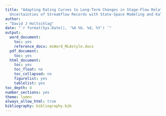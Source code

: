 ```yaml
---
title: "Adapting Rating Curves to Long-Term Changes in Stage-Flow Relations and Characterizing
  Uncertainties of Streamflow Records with State-Space Modeling and Kalman Filtering"
author: 
- "David J Holtschlag"
date: "`r format(Sys.Date(), '%A %b. %d, %Y') `"
output:
  word_document:
    toc: yes
    reference_docx: msWord_MLAstyle.docx
  pdf_document:
    toc: yes
  html_document:
    toc: yes
    toc_float: no
    toc_collapsed: no
    figurelist: yes
    tablelist: yes
toc_depth: 4
number_sections: yes
theme: lumen
always_allow_html: true
bibliography: bibliography.bib
---
```


\documentclass[letterpaper]{article}
\usepackage{graphicx}               % Necessary to use \scalebox
\usepackage{amsmath,amssymb}
\begin{document}
\noindent 
normal: $ x^2 + 2xy + y^2 $\\
displaystyle: $ {\displaystyle x^2 + 2xy + y^2} $\\
scriptstyle: $ {\scriptstyle x^2 + 2xy + y^2} $\\
scriptscriptstyle: $ {\scriptscriptstyle x^2 + 2xy + y^2} $\\
textstyle: $ {\textstyle x^2 + 2xy + y^2} $

\noindent
\scalebox{0.5}{%
normal: $ x^2 + 2xy + y^2$}
\end{document}


\newpage  

Adapting Rating Curves to Long-Term Changes in Stage-Flow Relations and Characterizing Uncertainties of Streamflow Records with State-Space Modeling and Kalman Filtering   

David J. Holtschlag   

# Abstract

An adaptive estimation approach was developed to track persistent changes in the relation between stage and flow at streamgages, and to compute the uncertainty of resulting unit streamflow records. A five-knot cubic regression spline was used to approximate the stage-flow relation, in which the natural logarithms of flow were described by a Gamma distribution. Initial ($k=0$) spline parameters were estimated within a generalized additive modeling framework using both stage-flow rating-table data and discrete stage and flow measurement data. A state-space model was developed at a daily time step to track the changes in the spline parameters over a 30-year period with each discrete-flow measurement. In the state equation, the state-vector at time $k$, $\vec{x}_k$ contained the five spline parameters, which varied as a random walk with multivariate normal disturbances having a mean vector of zero and a process covariance matrix $Q$. In the measurement equation, the time series $y_k$ contained quasiperiodic flow measurements on days of discrete measurements, and contained missing values indicators, otherwise. Elements of $y_k$ were estimated as the matrix product of spline basis vectors, computed on the basis of daily mean stage, and the estimated state vector. The flow measurement variances was represented by the time series $R_k$. Various forms of the process and measurement variances were estimated within the development of alternative state-space models. A state-space model was selected based on the minimum Akaike information criterion.  Kalman filtering and smoothing were used to compute real-time and offline estimates of daily flow based on the selected state-space equation. The approach is demonstrated with data from the U.S. Geological Survey streamgage 04122500 Pere Marquette River at Scottville, Michigan, using data from water year 1990 to 2019. 


\newpage  
# Background

The U.S. Geological Survey (USGS) computes records of streamflow at about 8,500 active streamgages throughout the United States. Streamgages measure outflow from a drainage basin, which is topographically defined by a watershed.  Computations are commonly based on continual measurements of stage at 10- to 60-minute (unit) intervals. The stage data is used to compute corresponding values of flow based on a empirical relation between stage and flow, which is commonly referred to as a rating curve or table. Ratings describe a monotonically increasing relation between stage and flow. A rating is developed and maintained on the basis of discrete, contemporaneous measurements of stage and flow that generally span the range of stage conditions at the streamgage. Discrete measurements require a field visit to the streamgage, which can be a major component of the cost of streamgage operations.  

The stage-flow relation can change gradually over time due to persistent changes in a stream section, channel or overbank geometry or roughness characteristics. Alternatively, this relation can change abruptly owing to intermittent effects, such as increased backwater associated with aquatic plant growth or ice formation. Once the cause of the intermittent changes are no longer present, the stage-flow relation may revert to baseline conditions, consistent with possible persistent changes in the stage-flow relation at the streamgage.  Commonly both persistent and intermittent changes occur in the stage-flow rating.  The distinction between persistent and intermittent changes is somewhat arbitrary, but practically determined by the frequency of discrete measurements. Abrupt intermittent changes, such as ice backwater effects, can occur on a time scale of hours to days. Accounting for the starting and ending period of temporary changes or shifts in stage-flow relation is sometimes problematic during prolonged periods between discrete flow measurements.  

## Purpose and Scope

The purpose of this paper is to develop and demonstrate an approach for automatically adapting streamflow ratings for persistent or intermittent changes in stage-flow relations based on discrete stage-flow measurements. The approach also enables the estimation of the magnitudes and uncertainties of unit streamflow records. A persistent change refers to a gradual change in rating conditions where the frequency of discrete measurements are adequate to approximate changes, but perhaps inadequate to identify the initiation and cessation of the changes in rating conditions. The adaptive approach can be applied in real-time by considering only past or current discrete measurements, or offline, considering discrete flow measurements before, during, and after the time of estimation. The offline approach may provide increased accuracy of streamflow data in comparison to the real-time estimate. An implementation strategy and example application are provided, while recognizing that refinements and adaptations will likely be needed for each site-specific applications.  

In contrast to persistent changes, intermittent changes represent sudden changes in rating conditions that may be associated with transient effects like those changes in rating conditions associated with backwater due to ice formation in the channel. Tracking intermittent changes requires more precise information on the timing of the onset and cessation of the intermittent effects than is generally possible using discrete flow measurements alone.  Intermittent changes may benefit from analysis of multiple streamgages in a network, but such an analysis is beyond the scope of this paper. 


```r
# Libraries needed in the analysis are loaded here
# library( "rethinking" )
options(mc.cores = parallel::detectCores())
suppressPackageStartupMessages(library(dataRetrieval))
suppressPackageStartupMessages(library(lubridate))
suppressPackageStartupMessages(library(tidyverse))
suppressPackageStartupMessages(library(ggthemes))
suppressPackageStartupMessages(library(splines))
suppressPackageStartupMessages(library(mgcv))
suppressPackageStartupMessages(library(fitdistrplus))
suppressPackageStartupMessages(library(stringr))
suppressPackageStartupMessages(library(kableExtra))
suppressPackageStartupMessages(library(ggrepel))
suppressPackageStartupMessages(library(ggcorrplot))
# strcmp and other Matlab like functions
suppressPackageStartupMessages(library(pracma))
# Package expss contains the function vlookup
suppressPackageStartupMessages(library(expss))
# Package to plot distribution
suppressPackageStartupMessages(library(ggfortify))
# Multivariate Autoregressive State Space Model
suppressPackageStartupMessages(library(MARSS))
suppressPackageStartupMessages(library(matrixcalc))
# The broom package takes the messy output of built-in functions in R, such as lm, nls, or t.test, and turns them into tidy data frames.
suppressPackageStartupMessages(library(broom))
# suppressPackageStartupMessages(library(gganimate))
suppressPackageStartupMessages(library(gifski))
# scales is used in density plot
suppressPackageStartupMessages(library(scales))
suppressPackageStartupMessages(library(ggmap))
suppressPackageStartupMessages(library(ggsn))
suppressPackageStartupMessages(library(sf))
suppressPackageStartupMessages(library(usmap))
suppressPackageStartupMessages(library(FAdist))
suppressPackageStartupMessages(library(flextable))
suppressPackageStartupMessages(library(officer))
suppressPackageStartupMessages(library(tinytex))
# tinytex::install_tinytex()
knitr::opts_chunk$set(echo = FALSE, fig.width = 8, eval = TRUE)
```



```r

# The starting and ending dates of the period of analysis
#   Based on the beginning of unit stage date and ending on the first flow measurement of water year 2020
date_beg_POA  <- as.Date( '1989-10-01', format = '%Y-%m-%d' ) 
date_end_POA  <- as.Date( '2019-09-30', format = '%Y-%m-%d' )

# initialize counter for figures
fig_no <- 0
tab_no <- 0

# Retrieve gage info for specified site Number
site_no    <- '04122500'

# Used in accessing site_info
site_file  <- paste0('site_', site_no, '.RData')

if( file.exists(site_file)){
  # print(paste('Loading site_info for', site_no, 'from RData file.'))
  load(site_file)
} else {
  # print(paste('Retrieving site_info for', site_no, 'from NWIS' ))
  site_info  <- readNWISsite(site_no)

  # Standardize field names
  site_info  <- renameNWISColumns(site_info)
  # Standardize capitalization of site name
  # site_info$station_nm <- str_to_title( site_info$station_nm )
  site_info$station_nm <- "Pere Marquette River at Scottville, Michigan"
  save(site_info, file = site_file)
}

```



```r

# Rename columns with more descriptive names

site_info %>% 
  rename( drain_area_mi2 = drain_area_va,
          latitude       = dec_lat_va,
          longitude      = dec_long_va,
          altitude_ft    = alt_va ,
          altitude_datum = alt_datum_cd) %>% 
  dplyr::select( site_no, station_nm, drain_area_mi2, latitude, longitude, altitude_ft, altitude_datum) %>% 
  kable( caption = paste0('Table ',tab_no,'. Summary streamgage information' )) %>% 
  kable_styling()


```
## Study Area

USGS streamgage 04122500 Pere Marquette River at Scottville, Mich. (fig. 1) was selected for this study. The Pere Marquette River drains a basin of 681 mi^2^ in the west central lower peninsula of Michigan. The basin is generally forest covered, including parts of the Huron-Manistee National Forest.  The city of Scottville, population 1,214, and the village of Baldwin, population 1,208,  (https://factfinder.census.gov/faces/nav/jsf/pages/community_facts.xhtml, accessed Feb. 1, 2020), are the primary population centers in the basin.  Streamflow has been computed continuously at the site starting in August 1939 and was active at the time of this paper (July 2020).

The Pere Marquette streamgage was selected because it has an extended period of data to support the analysis.  Electronically accessible records include unit (shorter than daily interval) stage data beginning in October 1989, to present. Daily mean streamflow data is available from April 1939 to present. Paired stage-flow (discrete) measurements obtained during field visits is available electronically beginning in August 1985. In addition, extended (0.01-ft interval) stage-flow rating tables (ratings), used to compute unit flow values, are electronically accessible.  For this study, ratings 18, 19, 20, and 21, were used, corresponding to the period from October 1986 to October 2019. These rating show a persistent (and conspicuous) change that generally enabled a lower stage to pass the same flow than earlier stage-flow relations. In particular, rating 21 passes 55.1 percent more flow than rating 18 at 1.4 ft of stage. This increase diminishes to 12.3 percent more flow at 8.0 ft of stage.  

Persistent changes in stage-flow relation at 04122500 Pere Marquette River at Scottville, Mich., may be related to streambed stability as the sand channel has shown appreciable local scour in the vicinity of a bridge. For example, on Sept. 13, 1986, a discrete flow measurement of 6,440 ft^3^/s was obtained at the streamgage, with a maximum local streambed scour of 1.55 ft. Four days later, a second discrete flow measurement of 2,610 ft^3^/s was obtained in which a maximum local streambed scour of 4.06 ft was measured [@holtschlag1998]. The utility of the proposed approach for tracking changes in the stage-flow relation, however, is not thought to require such a conspicuous trend. In addition to the persistent trend, intermittent seasonal ice affects periodically increases the stage needed to pass a given flow than during open-water conditions.  
 

[Figure 1. Map showing location of U.S. Geological Survey streamgage 04122500 Pere Marquette \n River at Scottville, Mich. and drainage basin near here.]
 

\newpage  

```r

# this sets your google map for this session
# Read google key from file
## google_key <- read_file('maps/google_key.txt')

# Register the key and delete it following registry
## register_google(key = google_key)
## rm('google_key')

# check if key is saved
## has_google_key()

# Set up bounding box for map
## site_map <- get_map( location = c(lon = site_info$dec_long_va + 0.10, lat = site_info$dec_lat_va), zoom = 9, source = 'google', maptype = "terrain")
# 
# write_rds(site_map, path = "C:/Home/projects/spline_rating_curves/stage_discharge_rating/maps/site_map")
# write_rds(site_map, path = "C:/Home/USGS/adaptive_uncertainty/maps/site_map")

# suppressMessages(map <- read_rds(path = "C:/Home/projects/spline_rating_curves/stage_discharge_rating/maps/site_map"))
suppressMessages(map <- read_rds(path = "C:/Home/USGS/adaptive_uncertainty/maps/site_map"))

# invisible(watershed    <- st_read("D:/ws_012/fhwa_flood_regions/gis/shapefiles/04122500.shp"))
invisible(watershed    <- st_read("C:/Home/USGS/adaptive_uncertainty/maps/04122500.shp"))
watershed_df <- data.frame( lon = st_coordinates(watershed)[,1],
                           lat = st_coordinates(watershed)[,2]) 
```


```r
# write_rds(site_map, path = "C:/Home/projects/spline_rating_curves/stage_discharge_rating/maps/site_map")

fig_no <- fig_no + 1

# Site map with streamgage and drainage basin shown
vicinity <- map %>% 
  ggmap() +
  geom_point( data = data.frame( lon = site_info$dec_long_va, lat = site_info$dec_lat_va),
              aes( x = lon, y = lat), color = 'red', size = 3) +
  geom_polygon( data = watershed_df, aes( x = lon, y = lat), color = 'lightgrey', alpha = 0.15 ) +
  xlab( 'Longitude' ) + 
  ylab( 'Latitude') +
  scalebar(x.min = -86.95622, x.max = -85.29841, y.min =  43.40782, y.max =  44.5, 
           transform = TRUE, dist_unit = 'mi', dist = 10, location = 'bottomleft',
           model = "GRS80", height = 0.02, st.size = 3, st.dist = .015,
           border.size = 1, box.fill = c('black', 'white')) +
  annotate('text', x = -85.88, y = 43.85, label = 'Pere Marquette Basin' ) +
  annotate('text', x = -86.28, y = 43.99, label = '04122500') +
  ggtitle( paste0('Figure ', fig_no, '. U.S. Geological Survey streamgage 04122500 Pere Marquette \nRiver at Scottville, Mich. and drainage basin'))


mi_map <- map_data('state')

mi_inset <-mi_map %>% 
  dplyr::filter( region == 'michigan') %>% 
  ggplot( aes( x = long, y = lat, group = group)) +
  geom_polygon( fill = 'black') +
  geom_point( data = data.frame( long = site_info$dec_long_va, lat = site_info$dec_lat_va),
              aes( x = long, y = lat, group = NA), color = 'red', size = 2) + 
  xlab('Longitude') +
  ylab('Latitude')


vicinity + inset(grob = ggplotGrob(mi_inset), xmin = -86.85, xmax = -86.4, 
                                                      ymin =  44.25, ymax =  44.55)
```

\newpage
# Data Components

This section discusses data required for implementation of the adaptive stage-flow rating approach. Continual streamflow data are commonly computed on the basis of continual stage data, and an empirical relation between stage and flow. The continual intervals are generally less than or equal to an hour in length, and the corresponding data are referred to as unit data.  The relation between stage and flow is based on periodic discrete stage and flow measurements obtained during irregular field visits to streamgages. A set of discrete measurements is used to manually define a curvilinear relation between stage and flow. The stage-flow relation is commonly referred to as a rating curve or table. Discrete measurements continue throughout the period of streamgage operation to confirm, update, extend, and revise the stage-flow relation as needed to accurately compute streamflow. Major changes in the stage-flow relations are indicated by (generally integer) changes in the rating number.   

Several data components are critical in computing unit streamflow, and derivative products, such as daily mean streamflow. Daily mean streamflow is the primary streamflow statistic used in many water-resource applications. Daily mean streamflow is commonly used, for example, to compute flow-duration and high- and low-frequency characteristics widely used in design and decision making. Therefore, daily mean streamflow data were the first streamflow statistic to be accessible electronically and generally has the longest period of record.  

Historically, unit stage and flow values have been considered ancillary data of secondary importance to daily mean streamflow. Costs for electronic storage of these data were once prohibitive. More recently, however, both unit stage and unit flow data has been stored in electronically accessible formats along with information on discrete stage-flow measurements, and stage-flow ratings. Ready access to these data have been instrumental in developing this analysis. 

## Daily Streamflow

Daily mean streamflow data for the Pere Marquette River were obtained for the period of record using the USGS National Water Information System (NWIS) accessed by use of the R [@Rcore2020] package 'dataRetrieval' [@DeCicco2019]. Some of the pre-1990 ancillary data used in computing daily mean flows, however, is not electronically available. In particular, unit stage data and discrete flow measurement data are generally available for Pere Marquette River in electronic format since `r format(date_beg_POA, '%b %d, %Y')`. The most recent data used in the analysis was `r format(date_end_POA, '%b %d, %Y')`. In this report, this period is referred to as the period of analysis (POA). Data summaries presented in the following sections are generally restricted to this period.



```r
# Load daily flows to estimate missing daily mean stage 
if( file.exists('flow_daily_pub.RData')){
  # print('Loading published daily_means from RData file.')
  load('flow_daily_pub.RData')
  # Trim data to 30-year POA
  ndx_keep       <- which(flow_daily_pub$Date >= date_beg_POA & flow_daily_pub$Date <= date_end_POA)
  flow_daily_pub <- flow_daily_pub[ndx_keep, ]
} else {
  # print('Retrieving daily flow from NWIS')
  flow_daily_pub <- readNWISdv( site_no, parameterCd = '00060', startDate = date_beg_POA,
                             endDate = date_end_POA)
  # Standardize names
  flow_daily_pub <- renameNWISColumns( flow_daily_pub )
  save(flow_daily_pub, file = 'flow_daily_pub.RData')
}

# flow_hpdi <- HPDI( flow_daily_pub$Flow, prob = 0.95 )
flow_quant  <- quantile(flow_daily_pub$Flow, probs = c(0.025, 0.975)) 

# Compute day of year
# https://stackoverflow.com/questions/55525965/is-there-a-r-function-to-calculate-day-of-water-year
hydro.day.new = function(x, start.month = 10L){
  start.yr = year(x) - (month(x) < start.month)
  start.date = make_date(start.yr, start.month, 1L)
  as.integer(x - start.date + 1L)
}

# Calendar year day number
flow_daily_pub$cy_day  <- yday(flow_daily_pub$Date)

# Water year day number
flow_daily_pub$wy_day  <- hydro.day.new(flow_daily_pub$Date)

# Recode flow codes to more descriptive terms
flow_daily_pub$Flow_cd <- recode_factor(flow_daily_pub$Flow_cd, 'A'   = 'Computed',
                                       'A e' = 'Estimated',    'P'   = 'Preliminary' )
 
# Use table function to create summary of flow codes by water year day number
flow_daily_pub_cd      <- as.data.frame( table( as.integer(flow_daily_pub$wy_day) , flow_daily_pub$Flow_cd))

# Provide descriptive names to data columns
colnames(flow_daily_pub_cd) <- c('wy_day', 'Flow_cd', 'freq') 

# Provide month-day character tags to water year day numbers. Note: Repeats three times automatically
flow_daily_pub_cd$mo_day    <- as.character( format( seq.Date(from = as.Date('2011-10-01'), 
                                                              to = as.Date('2012-09-30'), 
                                                              length.out = 366), '%b-%d'))
# Convert water year day from factor to integer
flow_daily_pub_cd$wy_day <- as.integer( flow_daily_pub_cd$wy_day )

```

A probability density curve can be used to theoretically describe the empirical frequency characteristics of daily mean flows.  In this analysis, the distribution of the natural logarithms of daily flows at 04122500 Pere Marquette River at Scottville, Michigan, were closely approximated by the asymmetrical, three-parameter gamma distribution (fig. 2), which is right skewed. Flows ranged from `r flow_quant[[1]]` and `r flow_quant[[2]]` ft^3^/s, 95-percent of the time.  The minimum and maximum daily flows during this period were `r min(flow_daily_pub$Flow)` and `r max(flow_daily_pub$Flow)`, respectively. The mean flow was 787 ft^3^/s. Thus, a Gamma distribution of the natural logarithms of flows was specified when modeling flows.    

   
      
      
[Figure `r fig_no + 1`. Distribution of daily flows at 04122500 Pere Marquette River at Scottville,  Michigan near here.]

\newpage  

```r
# Estimate parameters for lgamma3
gam3_parm <- fitdist(log(flow_daily_pub$Flow), 'gamma3', start = list(shape = 1, scale = 1, thres = 1),
        upper = c(Inf, Inf, min(log(flow_daily_pub$Flow))))

gam3_seq <- seq(gam3_parm$estimate[3], max(log(flow_daily_pub$Flow)), by = 0.02)
gam3_den <- dgamma3(gam3_seq, shape = gam3_parm$estimate[1],
                    scale = gam3_parm$estimate[2], thres = gam3_parm$estimate[3])
gam3_df  <- data.frame(gam3_seq, gam3_den)


fig_no <- fig_no + 1

# Plot the empirical density of log(Flow) with theoretical GAMMA3 Density 

flow_daily_pub %>% 
  ggplot( aes( Flow)) +
  geom_density( fill = 'lightgrey', alpha = 0.5 ) +
  theme_bw() +
  scale_x_continuous( trans = 'log', breaks = c( 300, 500, 1000, 2000, 3000, 4000, 5000), limits = c(300, 5000) ) + 
  geom_vline( xintercept =  mean(flow_daily_pub$Flow), linetype = 'dashed') +
  geom_vline( xintercept = flow_quant, linetype = 'dotted' ) +  
  annotate('text', x =  365, y = 0.925, label = '2.5% quantile = 403') +
  annotate('text', x = 1400, y = 0.925, label = '97.5% quantile = 1670' ) +
  annotate('text', x = 1000, y = 0.2, label = paste0('Mean = ', format(mean(flow_daily_pub$Flow), digits = 0 ))) +
  geom_line( data = gam3_df, aes( x = exp(gam3_seq), y = gam3_den), color = 'blue' ) +
  xlab('Flow, in cubic feet per second') +
  ylab('Probability density') +
  annotate('text', x = 350, y = 1.12, label = 'Theoretical \n Gamma Density', color = 'blue', size = 3) +
  # annotate('text', x = exp(7.65), y = 1.09, label = paste0('dgamma3( shape = ', format( gam3_parm$estimate[1], digits = 4),
  #                                   ', scale = ', format( gam3_parm$estimate[2], digits = 4),
  #                                   ', thres = ', format( gam3_parm$estimate[3], digits = 4),' )'), color = 'red', size = 3.8) +
  annotate('segment', x = 450, y = 1.10, xend = 570, yend = 1.10, color = 'red' ) +
  annotate('text', x = 1250, y = 0.10, label = 'Empirical Density', size = 3 ) +
  ggtitle( paste0( 'Figure ', fig_no, '. Distribution of daily flows at 04122500 Pere Marquette River at Scottville, \n Mich. based on data from ', format(date_beg_POA, '%B %d, %Y'), ' to ', format(date_end_POA, '%B %d, %Y')) ) 

```


\newpage  
## Discrete Stage and Flow Measurement Data

```r

if( file.exists('discrete_meas.RData')){
  # print('Loading discrete flow measurement data from RData file.')
  load('discrete_meas.RData')
} else {
  # print('Retrieving daily flow from NWIS')
  discrete_meas   <- readNWISmeas(site_no, expanded = TRUE, convertType = TRUE)
  # Standardize field names
  discrete_meas  <- renameNWISColumns(discrete_meas)
  save(discrete_meas, file = 'discrete_meas.RData')
}

# Remove measurement number 474 measured Jan. 28, 1986, as outlier (indicate shore ice, qualifier 'fair')
discrete_meas <- discrete_meas[ -which( discrete_meas$measurement_nu == 474 ) , ]
#                           657 measured Dec. 11, 2013, as outlier (indicate shore ice, qualifier 'poor')
discrete_meas <- discrete_meas[ -which( discrete_meas$measurement_nu == 657 ) , ]

# Standardize attributes names for hydraulic control
control_type <- 
  recode_factor( discrete_meas$control_type_cd, 
                 'Clear'    = 'Clear Channel',
          'VegetationLight' = 'Light Vegetation',
          'DebrisLight'     = 'Light Debris',   
          'IceShore'        = 'Shore Ice',
          'DebrisModerate'  = 'Moderate Debris',
          'IceCover'        = 'Ice Cover', .ordered = TRUE ) 

# Add control type to data.frame
discrete_meas$control_type <- control_type


# Source 
# https://help.waterdata.usgs.gov/codes-and-parameters/discharge-measurement-quality-code
# ---------------------------------
# Code  Description
# ---------------------------------
# E     Excellent    The data is within 2% (percent) of the actual flow {95 percent of the time}
# G     Good         The data is within 5% (percent) of the actual flow
# F     Fair         The data is within 8% (percent) of the actual flow
# P     Poor         The data are >8% (percent) of the actual flow

discrete_meas <- discrete_meas %>% 
  dplyr::rename( 'qualifier' = 'measured_rating_diff') %>% 
  mutate( se_pct = case_when( qualifier == 'Excellent' ~  2.0,
                              qualifier == 'Good'      ~  5.0,
                              qualifier == 'Fair'      ~  8.0,
                              qualifier == 'Poor'      ~ 12.0),
          se_flow = se_pct/100 * discharge_va ) 


# Read rating history
rating_history <- read.csv( 'Data/04122500/rating_period_start_end.txt', sep = '\t', header = TRUE,
                            colClasses = c('numeric', 'Date', 'Date'), comment.char = '#')

# Rename discrete measurements accuracy and period of analysis
discrete_meas <- discrete_meas %>% 
  rename('stage_discrete_mea'  = 'gage_height_va',
         'flow_discrete_mea'   = 'discharge_va') %>% 
  filter(qualifier            != 'Unspecified' | qualifier == !is.na(qualifier)) %>%
  mutate('qualifier'           =  ordered(qualifier, levels = c('Excellent', 'Good', 'Fair', 'Poor')),
         'Date'                =  measurement_dt,
         'rating_no'    =  case_when( Date >= rating_history$start_date[1] & Date <  rating_history$end_date[1] ~ 18,
                                             Date >= rating_history$start_date[2] & Date <  rating_history$end_date[2] ~ 19,
                                             Date >= rating_history$start_date[3] & Date <  rating_history$end_date[3] ~ 20,
                                             Date >= rating_history$start_date[4] & Date <  rating_history$end_date[4] ~ 21),
         'period_of_analysis'  =  ifelse( Date >= date_beg_POA & Date <= date_end_POA, TRUE, FALSE)) %>% 
  dplyr::select( 'Date', 'measurement_nu', 'stage_discrete_mea', 'flow_discrete_mea', 'qualifier', 
                 'control_type', 'rating_no', 'period_of_analysis', 'se_pct', 'se_flow') %>% 
  addWaterYear()


lm_lflow <-  summary( lm( log10(discrete_meas$flow_discrete_mea) ~ discrete_meas$Date  ) )

lm_lstage <- summary( lm( log10(discrete_meas$stage_discrete_mea) ~ discrete_meas$Date ) )

```


Figure `r fig_no + 1` shows a time series plot of discrete flow and stage measurements during the period for which these data were electronically accessible. There are no apparent trends in the magnitudes of the logarithms of flows (*p* = `r format( lm_lflow$coefficients[2,4], digits = 4)`). There is, however, a statistically significant negative trend (*p* = `r format( lm_lstage$coefficients[2,4], digits = 4)`) in the logarithms of stage during the period. Given the apparent lack of trend in discrete flow values, the lowering of the minimum water levels is thought to be the result of increasing channel conveyance or scour at lower stages rather than decreasing average flows. The variability of stage values appears to be increasing during the period.   
 

[Figure 3. Discrete flow and stage measurements at 04122500 Pere Marquette River at Scottville, Michigan, during the period with electronically accessible discrete measurement data.]

\newpage
```r
# Plot discrete Flow and Stage
fig_no <- fig_no + 1
discrete_meas %>% 
  dplyr::select( Date, flow_discrete_mea, stage_discrete_mea ) %>% 
  dplyr::rename( Flow = flow_discrete_mea,
                 Stage = stage_discrete_mea ) %>% 
  gather( 'Parameter', 'Magnitude',  -Date ) %>% 
  ggplot( aes( x = Date, y = Magnitude, group = Parameter ) ) +
  geom_point() +
  facet_grid( Parameter ~ ., scales = 'free_y' )  +
  theme_bw() +
  geom_smooth( method = 'lm') +
  scale_y_log10( ) +
  scale_x_date( breaks =        seq(as.Date("1985/1/1"), as.Date("2020/1/1"), by = "5 years"),
                labels = format(seq(as.Date("1985/1/1"), as.Date("2020/1/1"), by = "5 years"), '%Y')) +
  # geom_vline( xintercept = c(date_beg_POA, date_end_POA), linetype = 'dashed') +
  # geom_vline( xintercept = as.Date( c('1986-10-01', '1994-10-25', '2011-03-01', '2013-10-01')) , color = 'blue') + 
  # annotate('segment', x = date_beg_POA, xend = date_end_POA, y = 3500, yend = 3500 ) +
  ylab( paste0('Stage, in feet above ', site_info$alt_va, ' ', site_info$alt_datum_cd,
  '                           Flow, in cubic feet per second') )  +
  ggtitle( paste0('Figure ', fig_no, '. Discrete flow measurements at 04122500 Pere Marquette River at Scottville, \n Mich. during the period with accessible discrete measurement data.') )


```

  
\newpage
### Types of Flow Controls and Flow Accuracy Qualifiers  

Discrete flow measurement data for Pere Marquette River for the analysis were retrieved from the USGS National Water Information System (NWIS) using the *dataRetrieval* R package [@DeCicco2019]. Table `r tab_no + 1` summarizes the type of flow control, characterized with the data field named 'control_type_cd' and the accuracy of discrete flow measurements characterized by the data field 'measured_rating_diff'  The field 'control_type_cd' was renamed 'control_type', and the accuracy qualifier was renamed to 'qualifier' for greater clarity and for consistency with terminology in the report. Control types and flow accuracy qualifiers are assigned by hydrographers in the field based on flow measurement criteria provided by [@rantz1982]. Control type are categorized in this report as: 'Clear Channel', 'Light Vegetation', 'Light Debris', 'Shore Ice', 'Moderate Debris', and 'Ice Cover.'  Qualifiers are categorized as: 'Excellent', 'Good', 'Fair', and 'Poor' (Rantz, 1982). The most common control type was 'Clear Channel', and the most common qualifier was 'Good.'  

Some discrete measurements were removed from the analysis because they were considered to be outliers with respect to persistent changes in the open-water stage-flow relation. These included all measurements of control type 'Ice Covered' and measurement numbered 474, and 657, obtained on Jan. 28, 1986, and Dec. 11, 2013, respectively. Both measurements indicated the control type as 'Shore Ice,' but had departures from open-water ratings that were more consistent with 'Ice Covered' measurements. These two measurements were qualified as 'Fair', and 'Poor,' respectively.  

The accuracy qualifiers assigned to discrete flow measurements were used to estimate uncertainties of the measured flows.  In this paper, a qualifier of 'Excellent' was associated with a standard error of 2 percent; 'Good,' with a standard error of 5 percent; 'Fair,' with a standard error of 8 percent; and 'Poor,' with a standard error of 12-percent. The associations are loosely based on the 'Discharge Measurement Quality Code' descriptions by USGS NWIS at https://help.waterdata.usgs.gov/codes-and-parameters/discharge-measurement-quality-code, accessed Jan. 18, 2020. These low percentage error correspond closely to errors in the natural logarithms of flows. 
  

  
  
 

[Table 1. Frequency of flow measurements by stream channel control type and flow measurement qualifiers at 04122500 Pere Marquette River at Scottville, Michigan, from water year 1990 to 2019 near here.]  
  
\newpage
```r

# Increment table counter
tab_no <- tab_no + 1
flow_qual_tab <- table( discrete_meas$control_type, discrete_meas$qualifier ) %>%
  rbind(c(sum(discrete_meas$qualifier == 'Excellent'),
          sum(discrete_meas$qualifier == 'Good'),
          sum(discrete_meas$qualifier == 'Fair'), 
          sum(discrete_meas$qualifier == 'Poor'))) %>% 
  cbind(c(sum(discrete_meas$control_type == 'Clear Channel'),
          sum(discrete_meas$control_type == 'Light Vegetation'),
          sum(discrete_meas$control_type == 'Light Debris'),
          sum(discrete_meas$control_type == 'Shore Ice'),
          sum(discrete_meas$control_type == 'Moderate Debris'),
          sum(discrete_meas$control_type == 'Ice Cover'),
          nrow(discrete_meas))) 

colnames(flow_qual_tab)[5] <- 'Total'
rownames(flow_qual_tab)[7] <- 'Total'

flow_qual_flex <- flextable( as.data.frame( flow_qual_tab ) %>%
                             rownames_to_column('Type of Control'),
                             cwidth = c(1.3, rep(0.8, 5))) 

flow_qual_flex <- theme_alafoli(flow_qual_flex)

flow_qual_flex <- add_header_row(flow_qual_flex, 
  values    = c('',paste0(blanks(5),"Discrete Flow Measurement Qualifier"),''), 
  colwidths = c(1,4,1), top = TRUE) 

flow_qual_flex <- fontsize(flow_qual_flex, size = 10, part = 'header')

flow_qual_flex <- align(flow_qual_flex, align = 'center', part = 'header')

flow_qual_flex <- hline_bottom(flow_qual_flex, j = NULL, border = fp_border(), 
                               part = 'body')
flow_qual_flex <- hline_top(flow_qual_flex, border = fp_border(), part = 'header')

flow_qual_flex <- set_caption(flow_qual_flex, caption =   
                                     paste0('Table ', tab_no, '. Frequency of flow measurements by stream channel control type and flow measurement qualifiers at ',
  site_info$site_no, ' ', site_info$station_nm, ' from water year ',
  format(date_beg_POA + 92, '%Y'), ' to ', format(date_end_POA, '%Y')))

# flow_qual_flex <- style(flow_qual_flex, 'table')

flow_qual_flex <- hline(flow_qual_flex, i = 1, j = c(2,5), 
                        border = fp_border(), part = 'header')

flow_qual_flex

  # kable( digits = 4, 
  #        caption = paste0('Table ', tab_no, '. Frequency of flow measurements by stream channel control type and flow measurement qualifiers at ',
  #        site_info$site_no, ' ', site_info$station_nm, 'from ', date_beg_POA, ' to ', date_end_POA),
  #        col.names = c( 'Excellent', 'Good', 'Fair', 'Poor', 'Total') ) %>%
  # kable_styling() %>% 
  # add_header_above(c("Type of Control" = 1, "Discrete Flow Measurement Qualifier" = 4, ' '), align = 'c') 


# Remove ice cover measurements
discrete_meas <- discrete_meas %>% 
  dplyr::filter( control_type != 'Ice Cover' ) 
  # dplyr::select( 'measurement_nu', 'measurement_dt',
  #                'stage_discrete_mea', 'flow_discrete_mea', 'qualifier',  'control_type',
  #                'se_pct', 'se_flow' )


# Assign first 471 - 478 discrete measurements to rating 17
ndx_rat <- which(discrete_meas$measurement_nu < 479)
discrete_meas$rating_no[ ndx_rat ] <- 17
# Add measurements 479 and 480 to the set used for 18 because of the highest
ndx_rat <- which(discrete_meas$measurement_nu > 478 & discrete_meas$measurement_nu < 481)
discrete_meas$rating_no[ ndx_rat ] <- 18

# Compute time between consecutive flow measurements
df <- data.frame( Date = discrete_meas$Date[1:(nrow(discrete_meas)-2)],
                  'days_between_measurements' = diff(discrete_meas$Date, 1)[1:(nrow(discrete_meas)-2)])



```

\newpage

### Time Between Discrete Flow Measurements  

The frequency of discrete flow measurements is an important factor in detecting persistent changes in stage-flow ratings, and in determining the costs of field operations. Figure `r fig_no + 1` shows the irregular time series of flow measurements and a histogram of time between measurements on the right. Time between discrete measurements was computed to the nearest day. Based on the selected discrete measurements at Pere Marquette River, the mode of the distribution of time between discrete measurements was 42, indicating that discrete flow measurements are most frequently 6 weeks apart. The mean time between discrete measurements was `r format( mean(df$days_between_measurements), digits = 3)`. There is some evidence from the plot that the time between discrete measurements increased after 1993. There are no extended gaps in discrete flow measurements.  The two measurements at zero time between measurements are from check measurements made to ensure the initially measured flow. A "check" measurement is a second flow measurements on the same day and flow conditions to confirm the accuracy of the initially measured flow. Two check measurements were made on the Pere Marquette River during the period of analysis. An average flow was computed from the two measurements on the same day to represent the discrete flow measurement for that day.
 

[Figure `r fig_no + 1`. Distribution of days between consecutive flow measurements at streamgage 04122500 Pere Marquette River at Scottville, Michigan, near here.]  

\newpage  

```r

# Increment figure counter
fig_no <- fig_no + 1

p <- df %>% 
  ggplot( aes( x = Date, y = days_between_measurements)) +
  geom_point( ) +
  theme_bw() +
  xlab( 'Date' ) +
  ylab( 'Time between flow measurements, in days' ) +
  ggtitle(paste('Figure', fig_no, '. Distribution of days between consecutive flow measurements at \n streamgage 04122500 Pere Marquette River at Scottville, MI'),
          subtitle = 'Bin widths include 5 days.') +
  annotate('segment', x = as.Date('1985-01-01'), xend = as.Date('2020-01-01'),
                      y = 42.0,                  yend = 42.0, 
           color = 'blue', linetype = 'dashed') +
  annotate('segment', x = as.Date('1985-01-01'), xend = as.Date('2020-01-01'),
                      y = 56.9,                  yend = 56.9, 
           color = 'blue', linetype = 'dashed') +
  annotate('text', x = as.Date('1986-01-01'), y = 50, label = 'Mode: 42', color = 'blue') +
  annotate('text', x = as.Date('1986-07-01'), y = 62, label = 'Mean: 56.9', color = 'blue') 

  suppressMessages( ggExtra::ggMarginal(p, type = "histogram", margins = 'y') )
  

```

\newpage

## Continuous Stage Data  

Stage is measured continually at streamgages using float sensors, bubble-gages, pressure transducers, or other means [@rantz1982] to provide information on water-surface elevations.  Elevations are commonly measured directly at increments of 0.01 ft above a gage datum. The gage datum is set to zero at some distance below the local channel bottom near the point where zero streamflow is thought to occur.  The zero of the gage datum is also referenced to a standard vertical datum.  For 04122500 Pere Marquette River at Scottville, Mich., the gage datum is 597.66 ft above the North American Vertical Datum of 1929 (NAVD29).  

Historically, unit and daily stage data were considered primarily as auxiliary variables in the computation of flows. Thus, the accessibility of unit and daily stage data is more limited than daily flow data. In particular, limitations in the availability of historical stage data constrained the start of the period of analysis utilized in this report.  

### Frequencies of Unit Stage Data  

The number of unit values recorded per day varied during the period of analysis (fig. `r fig_no + 1`). Frequencies from October 1, 1989 to May 4, 1994, averaged 24 values per day (hourly data); from May 5, 1994 to February 21, 1997, 288 values per day (5-minute interval data) were common; and after February 21, 1997, 96 values per day (15-minute interval data) were common. Small irregularities associated with missing unit values occurred during the period of analysis at all measurement frequencies.  

In developing the adaptive approach, a simple method was used to adjust for changing frequencies or absence of unit (or daily) stage data. For periods when unit stage data was available, a daily mean value was computed from all unit stage data for that day. On days when no unit (or daily) stage data was available, the published daily mean flow was used with an inverse application of the stage-flow rating to estimate a daily mean stage. This allowed model computations to proceed simply at daily time steps rather than variable unit time steps. In addition, unit time steps would have substantially increased the computational time required for parameter estimation in the state-space model.   
  
  
 

[Figure `r fig_no + 1`. Daily mean stage at 04122500 Pere Marquette River at Scottville, Michigan, from water year 1990 to 2019 near here.]

```r

if( file.exists('stage_unit.RData')){
  # print('Loading published unit stage data from RData file.')
  load('stage_unit.RData')
} else {
  print('Retrieving daily flow from Aquarius Retrieval')
  stage_unit <- read.csv('Data/04122500/stage/Gage_height.ft@04122500.EntireRecorda.csv', 
                         header = TRUE, sep = ',', stringsAsFactors = FALSE, comment = '#')
  # Standardize field names
  stage_unit     <- renameNWISColumns(stage_unit)
  stage_unit$dateTime <- as_datetime(stage_unit$Timestamp..UTC.05.00, tz = 'America/New_York')
  colnames(stage_unit)[3] <- 'stage'
  save(stage_unit, file = 'stage_unit.RData')
}

# Summarize unit stage to daily mean stage
stage_day <- stage_unit %>% 
  group_by(day = floor_date( dateTime, 'day')) %>% 
  summarize( stage_daily_mean  = mean( stage, na.rm = TRUE ),
             n         = n()) 
```



\newpage

```r
fig_no <- fig_no + 1
suppressMessages(stage_day %>% 
  # Remove row with missing values
  ggplot( aes( x = as.Date(day), y = n)) +
  geom_point( color = 'black', alpha = 0.5, shape = 16, size = 1 ) +
  geom_vline( xintercept = as.Date( c('1994-05-04', '1997-02-21'), format('%Y-%m-%d')), 
              linetype = 'dotted', color = 'black' ) +
  theme_bw() +
  xlab('Date') +
  ylab('Number of unit values per day') +
  ggtitle( paste0('Figure ', fig_no, '. Number of unit stage values per day at 04122500 Pere Marquette River \\ at Scottville, Mich. during the period of analysis' )))

stage_day <- stage_day %>% 
  ungroup() %>% 
  arrange( day ) %>% 
  mutate( delta_day = as.numeric(day - lag( day ), units = 'days' ),
          day_date  = as.Date( day )) 

```


\newpage

```r

# Measured flows and daily stages for the interval when rating 19 was active
#  Note: Discrete measurement timing is approximated to days

df_stage_flow_allDays <- data.frame(day = seq.Date(from = date_beg_POA, to = date_end_POA, by = '1 day'))

# calculate_mode function from https://exploratory.io/note/kanaugust/1701090969905358
#   Used in subsequent summarize
calculate_mode <- function(x) {
  uniqx <- unique(na.omit(x))
  uniqx[which.max(tabulate(match(x, uniqx)))]
}

# Take the mean flow and stage for days of multiple flow measurements
df_discrete_meas <- discrete_meas %>% 
  group_by( Date ) %>% 
  summarize( flow_discrete_mea       = mean( flow_discrete_mea ) ,
             stage_discrete_mea      = mean( stage_discrete_mea     ) ,
             n                       = n(),
             qualifier               = calculate_mode(qualifier),
             control_type            = calculate_mode(control_type),
             se_pct                  = mean(se_pct),
             se_flow                 = mean(se_flow))

# Integrate daily flow and discrete measurements 
df_stage_flow_allDays <-df_stage_flow_allDays %>% 
  left_join( df_discrete_meas[, c('Date', 'flow_discrete_mea', 'stage_discrete_mea',
                                  'qualifier', 'control_type', 'se_pct', 'se_flow')], 
             by = c( 'day'  = 'Date')) %>% 
  left_join( stage_day[, c('day_date', 'stage_daily_mean')], by = c( 'day' = 'day_date' )) %>% 
  filter( day >= date_beg_POA & day <= date_end_POA )


```



```r

# Rating curve at the selected site.  The 'exsa' parameter is an extended table
#   provide detailed info on stage discharge

rating18 <- read.csv('Data/04122500/04122500_rating_18.0.txt', header = FALSE, sep = '\t') 
colnames( rating18 ) <- c('rated_flow', 'stage')

# Use rating18 as the initial rating
rating_init   <- rating18
#   Rename column rated18_flow to rated_flow_init
colnames(rating_init)[1] <- 'rated_flow_init'

rating19 <- read.csv('Data/04122500/04122500_rating_19.0.txt', header = FALSE, sep = '\t') 
colnames( rating19 ) <- c('rated_flow', 'stage')

rating20 <- read.csv('Data/04122500/04122500_rating_20.0.txt', header = FALSE, sep = '\t') 
colnames( rating20 ) <- c('rated_flow', 'stage')

rating21 <- read.csv('Data/04122500/04122500_rating_21.0.txt', header = FALSE, sep = '\t') 
colnames( rating21 ) <- c('rated_flow', 'stage')


suppressMessages(rating_wide <- rating18   %>%  
  full_join(   rating19 ) %>% 
  full_join(   rating20 ) %>% 
  full_join(   rating21 ) %>% 
  dplyr::select(stage, everything() ))
  
rating_long <- rbind(rating18, rbind(rating19, rbind(rating20, rating21)))
rating_long$rating_no <- c(rep(18, nrow(rating18)), rep(19, nrow(rating19)), 
                           rep(20, nrow(rating20)), rep(21, nrow(rating21)))

```

### Estimation of Missing Stage Values  

The time series of computed daily mean stage values (fig. `r fig_no + 1`) shows a seasonal variation within which annual minimums appear to have a downward trend. In particular, during the early 1990s, minimum annual stage values were generally greater than 1.6 ft above gage datum, while during the 2010s, minimum annual stage values were generally 0.6 ft lower. This pattern is consistent with the trend in the discrete measurements of stage data discussed earlier. Based on visual inspection of the time series, the variability of stage values may be increasing with time.

Most of the missing daily mean stage values occurred during the period Rating 18 was in effect (fig. `r fig_no + 1`). Thus, daily mean flows were used with Rating 18 flow-stage relation to inversely estimate all missing daily mean stage values. 



 

 

[Figure `r fig_no + 1`. Daily mean stage computed from unit values at 04122500 Pere \n Marquette River at Scottville, Michigan from water year 1990 to 2019 near here. ]


\newpage

```r

df_stage_flow_allDays <- df_stage_flow_allDays %>% 
  left_join( flow_daily_pub[, c('Date', 'Flow')], by = c('day' = 'Date')) %>% 
  rename( 'flow_daily_pub'    = 'Flow',
          'Date'              = 'day')


# find indices of missing stage_mean_day values
ndx_ina <- which( is.na(df_stage_flow_allDays$stage_daily_mean ))

# find indices of bad daily stage from bad unit stage (1994-09-13 to 1994-09-19)
ndx_bad <- which( df_stage_flow_allDays$Date >= as.Date('1994-09-13') & 
                  df_stage_flow_allDays$Date <= as.Date('1994-09-19'))

ndx_miss <- sort(c(ndx_ina, ndx_bad))

# Find dates for missing data
dates_missing <- df_stage_flow_allDays$Date[ndx_miss]

# Estimate daily mean stage from published daily mean flow using rating 18, which was active when most of the missing values occurred)
stage_missing <- approx( x = rating18$rated_flow, y = rating18$stage, 
                         xout =df_stage_flow_allDays$flow_daily_pub[ndx_miss])

# Estimated missing daily stage on the basis of published daily mean flow 
df_stage_flow_allDays$stage_daily_mean[ ndx_miss ] <- stage_missing$y
df_stage_flow_allDays$stage_data               <- 'Measured'
df_stage_flow_allDays$stage_data[ ndx_miss ]   <- 'Estimated'

df_stage_flow_allDays <- addWaterYear(df_stage_flow_allDays)

min_Stage_group_waterYear <- df_stage_flow_allDays %>% 
  dplyr::group_by( waterYear ) %>% 
  summarize(minStage = min(stage_daily_mean),
            minDate  = Date[ which.min(stage_daily_mean) ])


fig_no <- fig_no + 1
df_stage_flow_allDays[, ] %>% 
  ggplot( aes( x = Date, y = stage_daily_mean, color = stage_data )) +
  geom_point( size = 1 ) +
  geom_vline( xintercept = as.Date( c('1994-10-25', '2011-03-01', '2013-10-01')) , color = 'blue') + 
  # geom_line( data = min_Stage_group_waterYear, aes( x = minDate, y = minStage ), color = 'red') +
  theme_bw() +
  xlab('Date') +
  theme( legend.position = 'bottom') +
  scale_y_sqrt( breaks = c(1,2,4,6), limits = c(1,7)) +
  annotate('text', x = as.Date('1990-01-01'), y = 7, label = 'Rating 18', hjust = 'left') +
  annotate('text', x = as.Date('2003-01-01'), y = 7, label = 'Rating 19', hjust = 'left') +
  annotate('text', x = as.Date('2012-01-01'), y = 7, label = '20',        hjust = 'left') +
  annotate('text', x = as.Date('2016-01-01'), y = 7, label = 'Rating 21', hjust = 'left') +
  ylab('Stage, in feet above gage datum of 597.66 ft NAVD29') +
  ggtitle( paste0('Figure ', fig_no, '. Daily mean stage computed from unit values at 04122500 Pere \nMarquette River at Scottville, Michigan from water year 1990 to 2019.'),
           subtitle = paste0('Vertical blue lines indicate divisions between selected rating periods.'))
  
```


\newpage

### Stage Values Used in Modeling

Figure `r fig_no + 1 ` shows the close correspondence  between discrete stage on days of field measurements and daily mean stage computed from unit values.  Only one estimated stage occurred on a day of a discrete measurement. For the purpose of modeling flows and tracking the changes in the stage-flow relation, however, daily mean stages were replaced with measured discrete stages on days of field measurements. This replacement provided an exact match between discrete measurements of stage and flow, which were the basis for parameter estimation in the state-space model, which is discussed subsequently.    



 

[Figure `r fig_no + 1`. Relation between discrete stage and daily mean stage \n on days of discrete flow measurements near here.]

\newpage  

```r

# 
# Substitute discrete stage and time of discrete flow measurement
#   Find indices of discrete stage-flow measurements
ndx_ian <- which( !is.na( df_stage_flow_allDays$stage_discrete_mea ) )


fig_no <- fig_no + 1
df_stage_flow_allDays[ ndx_ian, ] %>% 
  mutate( stage_data = factor( stage_data, levels = c('Measured', 'Estimated'))) %>% 
  ggplot( aes( x = stage_discrete_mea, y = stage_daily_mean ) ) +
  geom_point( aes( color = stage_data, shape = stage_data ), alpha = 1 ) +
  theme_bw() +
  scale_x_log10( breaks = seq(1, 6, by = 1) ) +
  scale_y_log10( breaks = seq(1, 6, by = 1) ) +
  geom_abline( intercept = 0, slope = 1, color = 'black') +
  annotate( 'text',  x = 4.7, y = 6.5, label = "Line of agreement", color = 'black') +
  xlab('Stage at time of discrete flow measurements, in feet above streamgage datum') +
  ylab('Daily mean stage on days of discrete measurements, in feet') +
  ggtitle(paste0('Figure ', fig_no, '. Relation between discrete stage and daily mean stage \non days of discrete flow measurements.'))


#   Find discrepancies between daily mean and discrete stage on days of discrete measurements
del_stage <- df_stage_flow_allDays$stage_discrete[ ndx_ian ] - df_stage_flow_allDays[ ndx_ian, 'stage_daily_mean' ]
#   Find index of largest (positive) discrepancy
ndx_day <- which( del_stage == max( del_stage) )

# Find indices of unit stage on day of max stage discrepancy 
ndx_unit_stage <- which( as.Date(stage_unit$dateTime) == df_stage_flow_allDays$Date[ ndx_ian][ndx_day] )
# Result is an empty vector.  There are no unit stages on this day.
ndx_stage <- which( as.Date(stage_unit$dateTime) == as.Date('1992-07-22') ) 



```

\newpage  

## Selected Stage-Flow Ratings 

Stage-flow ratings 18-21 were retrieved from USGS NWIS data bases using Aquarius Time-Series Software [@Aquarius2017]. The expanded form of the ratings 18-21 were used in the analysis, where expanded ratings indicate the relation between stage and flow at 0.01 ft increments of stage. Table `r tab_no + 1` showing the starting and ending dates for each of the selected ratings and the number of discharge measurements in the corresponding interval when the ratings were applied. 


 

[Table `r tab_no + 1`. Number of discrete flow measurements during selected rating periods at streamgage 04122500 Pere Marquette River at Scottville, Mich. during the period of analysis near here]


\newpage  



```r

# Read rating history
rating_history <- read.csv( 'Data/04122500/rating_period_start_end.txt', sep = '\t', header = TRUE,
                            colClasses = c('numeric', 'Date', 'Date'), comment.char = '#')

# Increment table counter
tab_no <- tab_no + 1

# Print table showing the number of discrete measurements by rating period
suppressMessages(rating_tab <- discrete_meas %>% 
  # rename( 'rating_no' = 'effective_rating') %>% 
  group_by( rating_no ) %>% 
  summarize( no_meas = n()) %>% 
  left_join( rating_history ) %>% 
  dplyr::select(rating_no, start_date, end_date, no_meas) %>% 
  filter( rating_no >= 18))

rating_tab <- rating_tab %>% 
  rename(`Rating number` = 'rating_no',
         `Starting date` = 'start_date',
         `Ending date`   = 'end_date',
         `Number of measurements` = 'no_meas')


rating_flex <- flextable( rating_tab, cwidth = c(0.8, 1.1, 1.1, 1.2 ))
rating_flex <- theme_alafoli(rating_flex)
rating_flex <- hline_bottom(rating_flex, j = NULL, border = fp_border(), 
                               part = 'body')
rating_flex <- hline_top(rating_flex, border = fp_border(), part = 'header')

rating_flex <- set_caption(rating_flex, caption =   
                                paste0('Table ', tab_no, '. Number of discrete flow measurements during selected rating periods at streamgage 04122500 Pere Marquette River at Scottville, Mich. during the period of analysis '))

rating_flex

```

\newpage  

Figure `r fig_no + 1` shows historical rating curves 18-21 and corresponding discrete flow measurements during the selected rating periods.  A persistent shift to the right is evident in the plot indicating higher rates of flow are discharged at the same stage as time increases. The historical rating curves that were developed manually track these changes closely. Ratings 18 and 21 are generally parallel and provide the left and right boundaries for rated flows during the selected period of analysis, while ratings 18 and 19 are more irregular. Specifically, ratings 19 and 20 are well separated at flows less than 2,800 ft^3^/s, but converge at greater flows. The two essentially identical ratings then and converge with rating 18 at the 6,500 ft^3^/s and 8.1 ft of stage.  Ratings 20 and 21 are nearly overlapping at flows less than 2,000 ft^3^/s. Rating 21 shows a sharp decrease in slope at about 1,700 ft^3^/s, and crosses rating 20. Rating 21 continues to 7,300 ft^3^/s at 8.1 ft of stage, perhaps to account for the highest measured flow of about 4,850 ft^3^/s during the period of analysis. At 8.1 ft of stage, rating 18, 19, and 20 indicate a flow of 6,500 ft^3^/s, while rating 21 indicates a flow of 7,300 ft^3^/s, or about 12.3 percent more flow than ratings 18-20. 

 

[Figure `r fig_no + 1`. Discrete flow measurements and corresponding rating curves 18, 19, 20, and 21 at 04122500 Pere Marquette River at Scottville, Michigan, near here.]

\newpage  

```r

# Increment fig_no
fig_no <- fig_no + 1

rating_long %>% 
  ggplot( aes( x = rated_flow, y = stage,  color = rating_no)) +
  geom_line( aes( color = factor(rating_no) ), size = 1.0, alpha = 0.50) +
  theme_bw() +
  geom_point( data = discrete_meas[ 9:nrow(discrete_meas), ], aes( x = flow_discrete_mea, y = stage_discrete_mea, 
                                         color = as.factor(rating_no))) +
  # geom_text(data = discrete_meas, aes( x = Date, y = stage_discrete_mea, label = measurement_nu ), hjust=0, vjust=0) +
  # facet_wrap( ~ rating_no) +
  theme( legend.position = 'bottom' ) +
  scale_x_continuous( breaks = seq(1000, 7000, by = 1000)) +
  scale_y_continuous( breaks = seq(   1,    8, by =    1)) +
  xlab( 'Flow, in cubic feet per second' ) +
  ylab( 'Stage, in feet above gage datum' ) +
  annotate('text', x = c(1300, 1950, 3200, 5200), y = c( 4.0, 4.7, 6.0, 7.0), 
           label = c('18', '19', '20', '21')) +
  labs( title =  paste0('Figure ', fig_no, '. Discrete flow measurements and corresponding rating curves 18, 19, 20, and 21 at ', site_info$site_no, '\n', site_info$station_nm ) )

  
```

\newpage

# Methods for Adapting Stage-Flow Ratings and Estimating Uncertainties of Streamflow  

A cubic regression spline (CRS) was used to model rating 18 at 04122500 Pere Marquette River at Scottville, Michigan. This resulting CRS provided initial parameters and basis values (determined from stage values and spline knot locations) that was adapted to conditions consistent with ratings 19, 20, and 21. The adaptations of initial parameters and corresponding rating was based on tracking discrete stage-flow measurement data at daily time steps using a state-space model with Kalman Filtering. The Kalman Filter (KF) also provided a basis for characterizing the uncertainty of a daily streamflow record. The following section describes CRS and state-space modeling approaches.  

## Cubic Regression Splines

CRS are formed by a set of piecewise cubic polynomials that intersect at points with continuous first and second derivatives, which are referred to as interior knots. Additionally, exterior knots are located at the minimum and maximum gage heights where continuity of first order derivatives is maintained. This continuity ensures linear extrapolation beyond the minimum and maximum values of discrete stage measurements [@Wood2006]. CRS parameters were estimated within a Generalized Additive Modeling (GAM) framework to flexibly represent the monotonically increasing relation between stage and flow. The GAM package 'mgcv' [@mgcv2019] in R provided parameter estimates, statistics on model fit, and utility functions like *gam()*, *matrix.model()* and *predict()* that facilitated the development of CRSs. 

Five knots were specified for the CRSs used in this analysis, which were thought to be sufficiently flexible for the stage-flow relations at the selected streamgage. Five knots resulted in two exterior knots at the minimum and maximum values of the stage data, and three interior knots, automatically assigned at the 25^th^-, 50^th^-, and 75^th^-percentiles of stage. 

Spline basis functions, $b_j$ are based on stage values and knot locations.  Generally, the *gam()* function defaults to placing the interior knots at evenly-spaced quantiles of the data, determined based on the number of knots, although knot locations can be user-specified to coincide with apparent breaks in the curvature of the rating. Basis functions are strictly determined by stage values and knot locations used in model development, and are not affected by the magnitude or distribution of the flows. Once the basis have been developed, only stage values are needed to compute the basis function needed for flow estimation.

The cubic regression spline estimate of the natural logarithm of flow at time $k$, $\log_{e}(flow_k)$ based on the sum of the product of spline basis functions evaluated for the $i^{th}$ stage value and the five specified knots locations and the spline parameter basis functions used in the analysis can be written as:  

$$ \log_e(flow_k) = {\displaystyle \sum_{j=0}^{4} b_j(stage, knots| stage = stage_k, knots = 5 ) \cdot \hat{\beta}_{j,k} + \varepsilon_i} $$

where $b_j(\dots|\dots)$ indicates to the $j^{th}$ spline basis value, $\hat{\beta}_{j,k}$ is the $j^{th}$ estimated spline parameter at time $k$, and $\varepsilon_k$ \ is the residual from the model estimate at time $k$.  


Specification of a Cubic Regression Spline within a Generalized Additive Modeling Framework

Within the R package *mgcv*, the *gam()* function produces a gam output object (gamObject) that contains the parameters, statistics, and input data of a gam model. The syntax below shows the arguments to the gam function, which describe the model structure, and provide data for estimation of model parameters and summary statistics.   

gamObject <- gam( flow        ~ s(stage,             bs = 'cr', k = knts),  
                       data = data.frame( stage = ..., flow = ... ), family = Gamma(link = log))  


| Model Syntax            |  Explanation                                                                                              |  
|:------------------------|:----------------------------------------------------------------------------------------------------------|  
|: gamObject         |: The gam object produced as model output                                                                  |  
|: gam( ... )         |: Function from the R package 'mgcv' used to specify the gam model                                         |     
|:  ~                 |: Relational operator                                                                                      |  
|: s( ... )           |: Function 's' is used to specify spline terms within gam model formula [@mgcv2019]. |  
|: bs = 'cr'        |: bs is an input argument that accepts a code for the type of smoothing bases. The 'cr' indicates a CRS  |  
|:                        |:    cubic regression spline [@mgcv2019]                                                                         |  
|: k = knts         |: k is an input argument for the number of knots, which is specified in this analysis as 5. The preferred number of knots may vary among streamgages. |    
|: data = [rating \| discrete pairs] |: The dataframe used in the analysis, which may be a rating table, are discrete stage-flow measurement pairs. 
|: family = Gamma(link = log) |: A family is a parametric set of probability distributions of a certain form. In this case, the gamma distribution, which is a member of the exponential family, may be appropriate because the distribution of the natural logarithms of daily mean flows is consistent with the gamma distribution. 


```r
print('First 6 rows of data in data.frame rating18')
print( head( rating18 ))
```

Once the CRS is estimated, the spline parameters and basis values can be extracted from the gamObject. The spline parameters can be extracted using the function *coefficients()* as coefficients( gamObject ). Two ways to extract the basis values that form the design array $\vec{z}_k$ (discussed below) are presented. The *model.matrix()* function can be used to extract the basis values derived from discrete stage measurements used in model development as $\vec{z}_k$ = model.matrix( gamObject ). In this case, a (design) array is returned with the number of rows equal to the number of observations in the data set used to estimate the CRS model. The number of columns returned equals the number of knots in the spline.  The first column in the design array is a column of ones corresponding to the intercept. Alternatively, a design array can be obtained by use of the *predict()* function, using the arguments $\vec{z}_k$ = predict( gamObject, newdata = data.frame( stage = ..., flow = ...), type = 'lpmatrix'  ). The *predict()* function is a convenient way to generate basis values for time series of unit or daily stage data used in computation of streamflow records.  

## State-Space Model

A state-space model consists of two equations: a state equation [1], and a measurement equation [2], which can be written in either discrete or continuous forms.  The discrete-time state-space model form is presented here because continual water-level measurements are obtained at unit (discrete) intervals, and computations used in state-space modeling are made by use of digital computers. As a reminder of the discrete time orientation, the symbol $k$ is used in place of the symbol $t$, which is commonly associated with continuous time systems.  The continuous-time state-space model is the limiting case of the discrete-time state-space model as the length of the time step from $k-1$ to $k$ ($\Delta{k}$) tends to zero [@Simon2006].


$$
\begin{align}
\text{ State Equation:  } \vec{x}_{k}  &= \: B\ \vec{x}_{k-1} +  \vec{w}_{k-1} && \text{where } \vec{w}_{k-1} \sim MVN(0, Q_d) \text{,}\\  
 \text{Measurement Equation:  } y_{k} &=     \vec{z}_{k}{'} \text{ } \vec{x}_{k} + v_k && \text{where } v_k \sim N(0, R_{k}) \text{,}\\
 \text{}
\end{align}
$$


### State Equation  

The purpose of the state equation is to transition (forecast) the state vector $\vec{x}$ from time $k-1$ to $k$. A state transition matrix $B$ may be specified or estimated. When $B$ is omitted, an identity matrix is implied, which results in the state vector being propagated through time as a random walk. The elements of the process noise vector $\vec{w}_{k-1}$ are unknown, and no attempt is made to estimate them. Instead, $\vec{w}_{k-1}$ is assumed to be a sequence of uncorrelated random vectors with a mean of zero, $\mathbb{E} \left[ \vec{w}_{k-1} \right] = \vec{0}$, and the time invariant (independent of $k$) process covariance $Q = \mathbb{E}[(X-\mathbb{E}[X]) \cdot \mathbb{E}(X-\mathbb{E}[X])^{\prime}]$ that arises from a multivariate-normal (MVN) probability distribution. The magnitudes of elements in various forms for the process covariance matrix, which are estimated, indicate how quickly the process changes over time.  For example, higher magnitudes of the process covariance elements would more likely be associated with a high gradient sand channel than with a weir. 

#### State Vector Time Series $\vec{x}_k$  

In this analysis, the state vector contains the five time-varying parameters in the CRS describing stage-flow relations. Initial values for the state vector, $\vec{x}_{0}$ were based the five parameters estimated for a CRS developed using extended rating 18 (Appendix 1). The state-vector is forecast to the next time step in the state equation, and used to compute flow in the measurement equation. The uncertainty of the state vector is described by the state covariance (noise) vector $V_{k}$.  When applying KF, the 5 $\times$ 5 state covariance matrix changes with time, were elements increasing in magnitudes with time since the last discrete flow measurement, and decreasing at time of discrete measurements. The state covariance vector was initialized based on the covariance of parameters of the corresponding CRS model.  In particular, a diagonal $V_0$ matrix for state-space modeling was initialized as the diagonal components of the parameter covariance matrix of the CRS for extended rating table 18, multiplied by 1000. The diagonal elements were multiplied by 1,000 to account for the true uncertainty in parameters that were arbitrarily based on tables of data computed at 0.01 ft increments of stage.  Multiplying these variances by 1,000 makes the state space vector more sensitive to information in discrete measurements.  Other multipliers might be productively investigated.  

#### Process Covariance Matrix $Q$  

[@Simon2006] claims that the continuous-time process covariance $Q_c$ is approximately equal to the discrete-time process covariance $Q_d$ divided by the length of the time step $\Delta{k}$, when $\Delta{k}$ is sufficiently small.  This equation provides a basis to approximate the change in $Q_d$ at different $\Delta{k}s$. 

$$
\begin{align}
\ Q_c &\approx \frac{Q_d}{\Delta{k}} \text{,}\\
\text{where } Q_c  &= \text{ is the continuous-time process covariance,} \\
Q_d &= \text{ is the discrete-time process covariance associated with parameter estimation,}  \\
\ \Delta{k} &= \text{the length of the discrete time step.}\\ 
\end{align}
$$

In this analysis, parameters for the daily process covariance matrix $Q_d \equiv Q_{day}$  were estimated by using daily time steps for the 10,957 days within the 30-year period of analysis using intervening discrete stage-flow measurements. Based on equation [3], elements of the $Q_d$ matrix can be adjusted based on the size of $Delta{k}$ to compute streamflow records at unit intervals of the stage data (equations [5] and [6]). 

$$
\begin{align}
Q_{day} &\equiv Q_d  \text{,}\\
Q_{hour} &\approx \frac{Q_{day}}{24} \text{,}\\
Q_{15-min} &\approx \frac{Q_{hour}}{4} \text{,}\\
\text{where } \ Q_{day}  &\text{ is the discrete-time process covariance derived during estimation of Q and R,} \\
Q_{hour} \; &\text{ is the discrete-time process covariance applicable to computing hourly streamflow, } \\
Q_{15-min} &\text{ is the discrete-time process covariance applicable to computing 15-minute streamflow. } \\
\end{align}
$$

Estimating $Q$ and $R$ at a daily time step reduces the precision of the timing of discrete measurements. In particular, a daily time step does not provide the temporal resolution to differentiate between a measurement taken any time between, say 9:00 AM and 4:00 PM. This time interval corresponds to periods of daylight, and allows for travel time to and from the streamgage.  This time interval likely spans the period when most discrete measurements are obtained. This fractional part of the day, however, is thought to have little impact on parameter estimates when discrete measurements at the streamgage had an average time between measurements of 56.9 days apart.  

The process covariance matrix $Q$ increments the state covariance matrix $V_k$ to reflect the generally increased uncertainty of the forecasted state vector from time $k-1$ to $k$. According to [@MARSS2020a], however, the maximum likelihood estimates of $Q$ and $R$ are fundamentally biased, and this bias is more severe when either $Q$ or $R$ are small. This bias arises because variance is constrained to be positive, and this variance does not go to zero with increasing sample size. A daily time step helps constrain the effect of this bias by providing estimates of $Q$ that are as large as practical while approximating the timing of discrete measurements. Estimating the state vector at unit intervals would increase the computational burden of solving the state-space equation by one or two orders of magnitude, depending whether hourly or 15-minute intervals were used.

The daily time step is thought to be sufficiently small for describing the uncertainty of parameters of the rating curve. When estimating the uncertainty of unit flow magnitudes, however, elements of $Q_{day}$ can be divided by the number of unit time steps per day to better approximate the increase in variance of flow at unit-time intervals.  

#### Forms of Q

In this paper, the process covariance $Q$ took on four general forms that are defined by special tags defined within the MARSS software [@MARSS2020b]. These tags include 'diagonal and equal', 'diagonal and unequal', 'equalvarcov', 'unconstrained,' in which the tag provides a shortcut string to define a particular form of the matrix. For example, in the model specification, the process covariance matrix can be defined using one of these tags as: 'Q = 'diagonal and equal.' Alternatively, a new form such as 'std diagonal multiplier' for standardized diagonal multiplier can be explicitly specified, as described below. The diagonal forms are based on the assumption that changes in parameter values are independent. Estimation of off-diagonal terms, however, may be more consistent with covariance effects among parameters. The pre-defined forms and explicit specifications of $Q_{day}$ are illustrated and discussed below. 

*Diagonal and Equal Form of Q*

The Q matrix can be defined by the MARSS-specific tag 'diagonal and equal' as Q = 'diagonal and equal'. Alternatively, this matrix can be defined using the more general R syntax as: Q = matrix(list('q',0,0,0, 0, 0,'q', 0, 0, 0, 0, 0, 'q', 0, 0, 0, 0, 0, 'q', 0, 0, 0, 0, 0, 'q'), 5, 5). The two definitions produce identical results within the MARSS framework. The specification indicates that all diagonal terms in the covariance matrix take on the same unknown value, and that all off-diagonal terms all equal zero.  This single parameter is estimated within the MARSS software. 

$$ Q_1 (diagonal \ and \ equal) =  \begin{bmatrix} q & 0 & 0 & 0 & 0 \\ 0 & q & 0 & 0 & 0 \\ 0 & 0 & q & 0 & 0 \\ 0 & 0 & 0 & q & 0 \\ 0 & 0 & 0 & 0 & q\\ \end{bmatrix}$$
*Diagonal and Unequal Variances Form of Q*

The designation Q = 'diagonal and unequal' implies that five unique parameters on the diagonal are estimated $(q_{11}, q_{22}, \dots,q_{55})$ are estimated, and that all off-diagonal terms equal zero.  

$$ Q_2 (diagonal \ and \ unequal) =  \begin{bmatrix} q_1 & 0 & 0 & 0 & 0 \\ 0 & q_2 & 0 & 0 & 0 \\ 0 & 0 & q_3 & 0 & 0 \\ 0 & 0 & 0 & q_4 & 0 \\ 0 & 0 & 0 & 0 & q_5\\ \end{bmatrix}$$
*Equal Variances and Covariances Form of Q*

The designation Q = 'equalvarcov' implies that all process covariances along the diagonal take on a common value, and that all off-diagonal terms describing covariance take on a common value. Thus, the 'equalvarcov' matrix only has two estimated parameters. 

$$ Q_3 (equalvarcov) =  \begin{bmatrix} q & c & c & c & c \\ c & q & c & c & c \\ c & c & q & c & c \\ c & c & c & q & c \\ c & c & c & c & q\\ \end{bmatrix}$$

*Unconstrained Form of Q*

The Q = 'unconstrained' case for a covariance matrix is actually constrained to be a symmetrical and positive definite matrix, which guarantees invertibility. So, this $5 \times 5$ Q matrix has only 15 unique elements that are estimated rather than 25. The 'unconstrained' form attempts to describe covariance among all parameters.

$$ Q_4 (unconstrained) \ =  \begin{bmatrix} q_{11} & q_{21} & q_{31} & q_{41} & q_{51} \\ q_{21} & q_{22} & q_{32} & q_{42} &  q_{52} \\ q_{31} & q_{32} & q_{33} & q_{43} & q_{53} \\ q_{41} & q_{42} & q_{43} & q_{44} & q_{54} \\ q_{51} & q_{52} & q_{53} & q_{54} & q_{55}\\ \end{bmatrix}$$


*Standardized Diagonal Multiplier Form of Q*

The standardized diagonal multiplier or 'std diagonal multiplier' form of the process covariance matrix contain five diagonal elements $\hat{q}_{11}, \hat{q}_{22}, \dots,\hat{q}_{55}$ that are based on a related covariance matrix, but standardized so that the diagonal elements average one, and off-diagonal elements are zero. A multiplicative constant, $q$ is estimated to multiply the standardized diagonal elements. Instead of using a tag to initialize Q, however, this process covariance matrix is explicitly defined as a matrix within the R programming environment with conventions that are compatible with the MARSS software.  The standardization implies that the average of the diagonal terms is one, for comparability of the estimated parameter $q$ with other covariance matrices defined above. In application, numerical values from are substituted for the standardized parameters. For example, if $\hat{q}_{11}$ = 1.23456, the Q matrix would be defined as above with Q = matrix(list('1.23456 * q', 0, 0, 0, 0, ... )).

$$ Q_5 (std \ diagonal \ multiplier) =  \begin{bmatrix} '\hat{q}_{11}*q' & 0 & 0 & 0 & 0 \\ 0 & '\hat{q}_{22}*q' & 0 & 0 & 0 \\ 0 & 0 & '\hat{q}_{33}*q' & 0 & 0 \\ 0 & 0 & 0 & '\hat{q}_{44}*q' & 0 \\ 0 & 0 & 0 & 0 & '\hat{q}_{55}*q'\\ \end{bmatrix}$$

### Measurement Equation

In the measurement equation [2], the transitioned (column) state vector $\vec{x}_{k}$ is premultiplied by a row vector $\vec{z}_k$ that is the five-element basis value, which forms the design array time series $\vec{z}_k$. The product is the state-space model estimate of flow at time $k$. 

#### Streamflow Time Series $y_k$  

The scalar measurement time series $y_k$ has a length equal to the number of days in the period of analysis. Although the series represents flow at daily increments of time, $y_k$ contains the natural logarithms of discrete flows, in cubic feet per second, on days of field measurements. The natural logarithm transformation makes the parameterization of the state-space model consistent with the associated CRS model. The natural logarithm also helps to ensure that the measurement errors $v_k \sim N(0, R)$, specified as percent errors, are compatible with model errors computed natural logarithm units for small variances.  

In *R*, $y_k$ is defined as a 1 $\times$ 10957 matrix of flow information for all days spanning the 30-year period of analysis. On days of discrete flow measurements, the elements contain the natural logarithm of the measured flow, in cubic feet per second. Otherwise, the elements contain the indicator *NA*, indicating that there was no discrete measurement of flow on that day. In this analysis, $y_k$ matrix was composed of mostly (98.3 percent) *NA* indicators. 

#### Design Vector $\vec{z}_k$  

In *R*, a design vector $\vec{z}_k$ is extracted from a 1 $\times$ 5 $\times$ 10957 design array $Z_k$ described by the number of levels (equal to 1), rows (equal to 5), and columns (equal to the number of days in the period of analysis), respectively. Because the number of levels equals 1, this design array $Z_k$ is effectively a matrix, although the array form is used in the MARSS package.  Each column vector of length five in the design array provides a set of basis values $\vec{z}_k$, derived from the corresponding daily stage value. Basis values are computed from the CRS model for rating 18. On days of discrete measurements, the stage value used for to generate the basis values is the discrete measurement of stage. Otherwise, the daily mean stage is used to compute the basis values.   

#### Measurement Variance $R$

The random measurement noise scalar time series $v_{k}$ is assumed to be normally distributed with mean 0 and variance $R$. The measurement variance $R$ reflects the uncertainties in discrete measurements of flow.  A scalar value of $R$ can be thought of as a constant, but unknown, quality for all discrete measurements, or as a time series $R_k$ with possibly prespecified accuracies. There are many factors that can affect the accuracy of a streamflow measurement including the type and condition of equipment used, the characteristics of the flow measurement section, how rapidly the stage is changing during the flow measurement, the presence of ice or debris, other environmental conditions during the measurement, and the experience and subjective evaluation by the hydrographer making the measurement [@rantz1982]. The difficulty in quantifying the uncertainty in the field is related to subjectively and consistently assessing the accuracy of the measurement at a wide variety of streamgages and flow conditions. 

In this analysis, the measurement accuracy qualifiers and the corresponding percent errors were interpreted as standard errors of the flow measurement, and compatible with the natural logarithms of flow. These standard errors were squared to approximate variances. Thus, a qualifier of 'Excellent' would be associated with a variance of $0.02^2$, 'Good' with a variance of $0.05^2$, 'Fair' with a variance of $0.08^2$, and 'Poor' with a variance of $0.12^2$. Alternatively, a fixed value of $\hat{R}$ could be estimated based on the discrete flow measurements themselves within the MARSS software.  Finally, an average of specified variances $\bar{R}$ could used. Of about 200 discrete flow measurements used in the analysis, `r format(210/224 * 100, digits = 3)` percent were classified as 'Good', with the remaining classified as 'Fair.' No discrete measurements with accuracy qualifiers of 'Excellent' or 'Poor' were included. Thus, estimating the measurement uncertainty for each accuracy qualifier directly in the MARSS software was not possible.   

### The Kalman Filter  

The Kalman filter [@Simon2006] is used to propagate changes in the state vector in response to measurement data within the state-space model. A short discussion of the Kalman filter is included below to provide some intuition for the interested reader. To simplify the notation, it is assumed that the state is a vector, $\hat{\vec{x}} = x$,  

When using the Kalman filter (KF) to solve the state-space equation, the state-vector is updated only at times (on days) of discrete flow measurements. If the measurement vector contains a missing value indicator, the measurement update is skipped and the state vector is unchanged. The covariance of the state vector before the measurement update $V_k^-$, however, is incremented by $Q$ at each time step in the state equation, while  $V_k^+$ is state variance updated (reduced) only when discrete flow measurements are indicated in the $y_k$ vector.  

**Definitions and Initial Conditions**  
$\hat{\vec{x}}_{k}^{-} = \mathbb{E}[\vec{x}_{k}|y_1, y_2, ..., y_{k-1}]$, *a priori* state estimate before measurement $y_k$} is processed,  
$\hat{\vec{x}}_{k}^{+} = \mathbb{E}[\vec{x}_{k}|y_1, y_2, ..., y_{k}]$, *a posteriori* state estimate after measurement $y_k$} is processed,  
$\hat{\vec{x}}_{0}^{+} = \mathbb{E}[\vec{x}_{0}]$, initial state estimate at time = 0,  
$V_{k}^{-} = \mathbb{E}[(\vec{x}_{k} - \hat{\vec{x}}_k^{-}) \ (\vec{x}_{k} - \hat{\vec{x}}_k^{-})^{'}]$, *a priori* covariance of the state estimation error,  
$V_{k}^{+} = \mathbb{E}[(\vec{x}_{k} - \hat{\vec{x}}_k^{+}) \ (\vec{x}_{k} - \hat{\vec{x}}_k^{+})^{'}]$, *a posteriori* covariance of the state estimation error ,  
$V_{0}^{+} = \mathbb{E}[(x_{0}^{+} - \hat{x}_{0}) \ (x_{0}^{+} - \hat{x}_{k})^{'}]$, initial covariance of the state estimation error.  
   

**Computational Sequence**  

The state equation forecasts the state vector to the next time step, and the state covariance matrix $V_k$ reflects the uncertainty by increases in state covariance matrix after the forecast $V_{k-1}^{+}$, but before the measurement update $V_{k}^{-}$. If there is a discrete flow measurement at time $k$, the state covariance matrix is decreased by the information in the measurement to $V_{k}^+$. Otherwise, there is no reduction in the state covariance, which continues to increase as a function of $Q$ until a discrete flow measurement occurs. The initial state covariance matrix can be initialized at time zero, $V_0^+$.  Generally, the initial value is set sufficiently large so that the state vector is appropriately sensitive to information in discrete measurements after time zero. More frequent discrete measurements decrease the state covariance matrix and increase the rate at which the rating relation can adapt to persistent changes.  A reduction in the state covariance matrix also reduces the uncertainty of the streamflow record. 

Initialize at *k* = 1   
  
$$
\begin{align}
\text{ A priori state covariance: } V_{k}^{-}  &= B \ V_{k-1}^{+} \ B^{'} + Q_{k-1} \text{,} && \\  
\text{ Kalman gain: } K_{k} &= V_{k}^{+} \ Z_{k}^{'} \ R_{k}^{-1} \text{,} &&  \\  
\text{ A priori state estimate: } \hat{x}_{k}^{-} &= B \ x_{k-1}^{+} \text{,} && \\  
\end{align}
$$
    Skip measurement update if $y_{k}$ = NA and increment *k* if k < max(k) = K. 
$$
\begin{align}
\text{ A posteriori state estimate: } \hat{x}_{k}^{+} &= \hat{x}_{k}^{-} + K_{k}(y_{k} - \vec{z}_{k}^{'} \ \hat{x}_{k}^{-}) \text{,} && \\
\text{ A posteriori state covariance: } V_{k}^{+} &= (I - K_{k} \ \vec{z}_{k}^{'}) V_{k}^{-} && \\  
\text{}
\end{align}
$$
    Increment *k* if k < max(k) = K.     

### Functions used in MARSS (Multivariate Autoregressive State-Space) Modeling 

The function *MARSS* in the **MARSS** package is used to specify the model form and estimate parameters in a state-space model. The syntax of the function *MARSS* is provided below. Arguments to the *MARSS* function that are shown in square brackets have options.  The first option indicated is the default. Note, the method 'kem' refers to an expectation maximization algorithm by [@holmes2013derivation].

marssObject <- MARSS( Yt, model = list(Z = Zt, A = 'zero', R = R, U = 'zero', Q = Q, x0 = X0, V0 = V0, tinitx=0 ), 
                 control = list( maxit = [ 500 | > 500 ], trace = [0 | 1], conv.test.slope.tol = [0.5 | <0.5] ),
                 method  = [ 'kem' | 'BFGS' ], inits = coef( marssObject0 ). 


| Model Syntax            |  Explanation                                                                                              |  
|:------------------------|:----------------------------------------------------------------------------------------------------------|  
|: marssObject         |: The marss object produced as output from the *MARSS* function. This object contains parameter estimates for the $Q$ and $R$ matrices, Akaikes Information Criteria (AIC), which is an estimator of out of sample prediction error and used in this analysis to select a preferred model, and the log-likelihood, which is a measure of goodness of fit of a statistical model containing unknown parameters. In addition, the Kalman smoothed estimate of daily mean flow, $y_{k}^K$ and its standard error  See [@MARSS2020b] for a complete description of the contents of the marssObject.                                                        |  
|: MARSS( ... )         |: The *MARSS* function is from the R package  **MARSS** and is used to specify the model form and estimate parameters.                                         |     
|:  $Y_k$                 |: $Y_k$ is a daily time series of the natural logarithms of discrete flow measurements. On days without discrete measurements Yt is missing (NA). In this analysis, Yt is 98.3 percent missing values.                                                                                         |  
|:  $Z_k$                 |: $Z_k$ is the design array formed by the daily time series of basis values. The basis values are derived from the CRS based for the GAM rating 18 computed using the rating table. Daily values for the basis value were predicted using daily mean stage, except on days with discrete measurements. On these days, the discrete measured stage was substituted for the daily mean value.                                                                                         |  
|: A, U           |: The A and U vectors are components of the measurement and state equations, respectively, are nuisance parameters in the context of this analysis, but need to be specified as 'zero' in the model statement. |  
|: R        |: R is the measurement error variance and can be a scalar or time series and can be specified or estimated.  |  
                                                              |  
|: x0         |: x0 is the initial value of the state vector. In this analysis, it is based on the parameters of the GAM model for rating 18, which was used as the initial rating condition. |    
|: data = [rating \| discrete pairs] |: The dataframe used in the analysis, which may be a rating table, are discrete stage-flow measurement pairs.                                                                                                             |  
|: V0 |: V0 is the initial value for the state covariance matrix. In this analysis, it was estimated as 1000 times the covariance matrix of parameters in rating 18 estimated by a GAM model. Because the stage-flow data in rating 18 did not include measurement uncertainty, the GAM covariance matrix is unrealistically small. If the covariance is too small, information from discrete measurements will have little effect on the state vector; if the covariance is too large, the state vector might initially change erratically in response to discrete flow measurements. It is possible to let the state covariance matrix be estimated entirely from the discrete flow measurements. Given that V0 is not so small that sensitivity to measurement updates is not effectively eliminated, and the time series of discrete data is sufficiently long, the magnitude of V0 may not be critical. Some experimentation with different magnitudes of the initial state covariance matrix may be helpful. |
|: tinitx=0 |: The tinitx sets the initial state vector to apply at time zero, just before the first time step with data.  

Several variations of $\vec{x}_k$ are generated by function *MARSSkf* as Kalman filter and smoother output [@MARSS2020b].  These include *xkK*, $x_{k|K}$, which is the smoothed or offline estimate of the state vector at time *k* given all the time steps in the series *K*; *xkk*, $x_{k|k}$, is the filter estimate of the state vector at time *k* given information up to and including time *k*; and *xkk1*, $x_{k|k-1}$, is the predicted state at time *k* given information up to time *k-1*. The state vector was initialized at k = 0, $\vec{x}_{0}$, to the corresponding parameters estimated in a selected GAM model. Like the state vector, the covariance matrix of the state vector has three estimates in MARSS, $V_{k|K}$, $V_{k|k}$, and $V_{k|k-1}$ depending upon whether smoothed, filtered, or prediction variance are of interests. 

The function *MARSSparamCIs* was used to add standard errors, and confidence intervals, for the for the maximum likelihood parameters [@MARSS2020b].  Owing to extended computational requirements, the function *MARSSboot* was used to assess parameter bias only on the selected state-space model.   

# Results and Discussion  

## Cubic Regression Splines
 
Generalized Additive Modeling software [@mgcv2019] was used to develop CRS models describing the relations between stage and flow on Pere Marquette River at Scottville, Mich. for rating periods 18, 19, 20, and 21.  CRSs were developed directly from expanded (0.01 ft increments of stage) ratings and from paired discrete measurements of stage and flow obtained during periods when the ratings were effective. Both methods produced close approximations of the existing rating curves, but there are advantages and disadvantages to both methods. 

In particular, if an existing rating would provide appropriate initial conditions for an adaptive analysis, a GAM-generated CRS can be generated from the extended (0.01 ft increments of stage) rating relation. In the four ratings tested for Pere Marquette River, this fit was almost exact (see R^2^ values for ratings based on the extended stage-flow rating tables (table 3). Preliminary plots showed no discernible differences between the manual rating and the CRS. The limitation of this approach, however, is that confidence limits based on rating table data over-estimates the precision of the relation.  Alternatively, CRSs based on paired discrete stage-flow data provide a close approximation to the rating relation and a more realistic approximation of the uncertainty in the relation. Parameter estimates for the CRSs [$\beta_0$, $\beta_1$, $\beta_3$, and $\beta_4$] were fairly consistent among rating periods. 
 


[Table `r tab_no + 1`. Summary statistics of five-knot CRSs from Generalized Additive Models for selected rating periods 18 - 20 near here.]



\newpage




```r


# Estimate GAM model for each rating periods
knts = 5; # knts is the number of knots 

# GAM based on rating table
gam18_rating   <- gam( rated_flow        ~ s(stage,             bs = 'cr', k = knts),
                       data = rating18, family = Gamma(link = log)) 

gam19_rating   <- gam( rated_flow        ~ s(stage,             bs = 'cr', k = knts),
                       data = rating19, family = Gamma(link = log))

gam20_rating   <- gam( rated_flow        ~ s(stage,             bs = 'cr', k = knts),
                       data = rating20, family = Gamma(link = log))

gam21_rating   <- gam( rated_flow        ~ s(stage,             bs = 'cr', k = knts),
                       data = rating21, family = Gamma(link = log))

# Summarize GAM of rating-based model
gam18_rating_sum  <- summary(gam18_rating)
gam19_rating_sum  <- summary(gam19_rating)
gam20_rating_sum  <- summary(gam20_rating)
gam21_rating_sum  <- summary(gam21_rating)


# GAM based on discrete stage-flow measurement data 
gam18_measPair <-  gam( flow_discrete_mea ~ s(stage_discrete_mea, bs = 'cr', k = knts), 
                      data = discrete_meas[ discrete_meas$rating == 18, ],
                      family = Gamma(link = log))

gam19_measPair <-  gam( flow_discrete_mea ~ s(stage_discrete_mea, bs = 'cr', k = knts), 
                      data = discrete_meas[ discrete_meas$rating == 19, ],
                      family = Gamma(link = log))

gam20_measPair  <- gam( flow_discrete_mea ~ s(stage_discrete_mea, bs = 'cr', k = knts),
                      data = discrete_meas[ discrete_meas$rating == 20, ],
                      family = Gamma(link = log))


gam21_measPair  <- gam( flow_discrete_mea ~ s(stage_discrete_mea, bs = 'cr', k = knts),
                      data = discrete_meas[ discrete_meas$rating == 21, ],
                      family = Gamma(link = log))


gamPOA_measPair <- gam( flow_discrete_mea ~ s(stage_discrete_mea, bs = 'cr', k = knts),
                      data = discrete_meas,
                      family = Gamma(link = log))

# Compute GAM summary statistics
gam18_measPair_sum  <- summary(gam18_measPair)
gam19_measPair_sum  <- summary(gam19_measPair)
gam20_measPair_sum  <- summary(gam20_measPair)
gam21_measPair_sum  <- summary(gam21_measPair)
gamPOA_measPair_sum <- summary(gamPOA_measPair)


gam_stats <- data.frame('Rating'          = c('18', '19', '20', '21', '18', '19', '20', '21', 'POA'),
                           'N'            = c(gam18_rating_sum$n, gam19_rating_sum$n , gam20_rating_sum$n,
                                              gam21_rating_sum$n, gam18_measPair_sum$n, gam19_measPair_sum$n , 
                                              gam20_measPair_sum$n, gam21_measPair_sum$n, gamPOA_measPair_sum$n),
                           'Residual.df'  =  format(c(gam18_rating_sum$residual.df, gam19_rating_sum$residual.df,
                                                        gam20_rating_sum$residual.df, gam21_rating_sum$residual.df,
                                                        gam18_measPair_sum$residual.df, gam19_measPair_sum$residual.df,
                                                        gam20_measPair_sum$residual.df, gam21_measPair_sum$residual.df,
                                                        gamPOA_measPair_sum$residual.df), digits = 4),
                           'Intercept'      = format(c(gam18_rating$coefficients[1], gam19_rating$coefficients[1],
                                                        gam20_rating$coefficients[1], gam21_rating$coefficients[1],
                                                        gam18_measPair$coefficients[1], gam19_measPair$coefficients[1],
                                                        gam20_measPair$coefficients[1], gam21_measPair$coefficients[1],
                                                        gamPOA_measPair$coefficients[1]), digits = 4),
                           'beta1'      = format(c(gam18_rating$coefficients[2], gam19_rating$coefficients[2],
                                                        gam20_rating$coefficients[2], gam21_rating$coefficients[2],
                                                        gam18_measPair$coefficients[2], gam19_measPair$coefficients[2],
                                                        gam20_measPair$coefficients[2], gam21_measPair$coefficients[2],
                                                        gamPOA_measPair$coefficients[2]), digits = 2),
                           'beta2'      = format(c(gam18_rating$coefficients[3], gam19_rating$coefficients[3],
                                                        gam20_rating$coefficients[3], gam21_rating$coefficients[3],
                                                        gam18_measPair$coefficients[3], gam19_measPair$coefficients[3],
                                                        gam20_measPair$coefficients[3], gam21_measPair$coefficients[3],
                                                        gamPOA_measPair$coefficients[3]), digits = 3),
                           'beta3'      = format(c(gam18_rating$coefficients[4], gam19_rating$coefficients[4],
                                                        gam20_rating$coefficients[4], gam21_rating$coefficients[4],
                                                        gam18_measPair$coefficients[4], gam19_measPair$coefficients[4],
                                                        gam20_measPair$coefficients[4], gam21_measPair$coefficients[4],
                                                        gamPOA_measPair$coefficients[4]), digits = 4),
                           'beta4'      = format(c(gam18_rating$coefficients[5], gam19_rating$coefficients[5],
                                                        gam20_rating$coefficients[5], gam21_rating$coefficients[5],
                                                        gam18_measPair$coefficients[5], gam19_measPair$coefficients[5],
                                                        gam20_measPair$coefficients[5], gam21_measPair$coefficients[5],
                                                        gamPOA_measPair$coefficients[5]), digits = 4),
                           'R2.adj'          = format(c(gam18_rating_sum$r.sq, gam19_rating_sum$r.sq,
                                                        gam20_rating_sum$r.sq, gam21_rating_sum$r.sq,
                                                        gam18_measPair_sum$r.sq, gam19_measPair_sum$r.sq,
                                                        gam20_measPair_sum$r.sq, gam21_measPair_sum$r.sq,
                                                        gamPOA_measPair_sum$r.sq), digits = 4))
# Increment tab_no
tab_no <- tab_no + 1


gam_flex <- flextable( gam_stats )
gam_flex <- theme_alafoli(gam_flex)

gam_flex <- set_header_labels(gam_flex, Rating = "Rating number", 
                              N = "Number of measure- ments",
                              Residual.df = "Residual degrees of freedom",
                              Intercept   = 'B0',
                              beta1       = 'B1',
                              beta2       = 'B2',
                              beta3       = 'B3',
                              beta4       = 'B4',
                              R2.adj      = 'Adjusted R-squared')

gam_flex <- add_header_row(gam_flex, 
                           values  = c('','Estimated Spline Parameters',''), 
                                 colwidths = c(3,5,1), top = TRUE) 

gam_flex <- fontsize(gam_flex, size = 10, part = 'header')

gam_flex <- align(gam_flex, align = 'center', part = 'header')

gam_flex <- hline(gam_flex, i = 1, j = c(4,5,6,7,8), 
                        border = fp_border(), part = 'header')

gam_flex <- hline_top(gam_flex, 
                      border = fp_border(), part = 'header')

gam_flex <- hline_bottom(gam_flex, 
                      border = fp_border(), part = 'body')

gam_flex <- set_caption(gam_flex, caption = 'Table 3. Summary statistics of five-knot CRSs from Generalized Additive Models for selected rating periods 18 - 20 and the Period of Analysis (POA).')

gam_flex




# gam_stats %>% 
#   kable( caption = paste('Table', tab_no, '. Summary statistics of five-knot CRSs from Generalized Additive Models for selected rating periods 18 - 20 and the Period of Analysis (POA).' ), 
#   col.names = c('Rating period', 'Number of data points', 'Residual degrees of freedom', "beta_0",
#                 "beta_1", 'beta_2', 'beta_3', "beta_4", 'R^2')) %>% 
#   kable_styling() %>% 
#   add_header_above( c(' ' = 3, 'Estimated Parameters' = 5, ' ' = 1 ) ) %>% 
#   pack_rows('Based on stage-flow rating table', 1, 4) %>% 
#   pack_rows('Based on discrete stage-flow measurement', 5, 9) %>% 
#   column_spec(1, width = "5em") %>% 
#   column_spec(2, width = "5em") %>% 
#   column_spec(3, width = "8em")


```

\newline  

```r

# Predicted values are for all stages in rating 21, which has the widest range of the ratings. Note that the predicted values are back-transformed into cubic feet per second from estimation in natural logs. 

gam18_pred <- predict(gam18_measPair, newdata = data.frame( stage_discrete_mea = rating21$stage), se.fit = TRUE,
                       type = 'response')

gam19_pred <- predict(gam19_measPair, newdata = data.frame( stage_discrete_mea = rating21$stage), se.fit = TRUE,
                       type = 'response')

gam20_pred <- predict(gam20_measPair, newdata = data.frame( stage_discrete_mea = rating21$stage), se.fit = TRUE,
                       type = 'response')

gam21_pred <- predict(gam21_measPair, newdata = data.frame( stage_discrete_mea = rating21$stage), se.fit = TRUE,
                       type = 'response')

gamPOA_pred <- predict(gamPOA_measPair, newdata = data.frame( stage_discrete_mea = rating21$stage), se.fit = TRUE,
                       type = 'response')


# Compile and compute gam model results
gam18_df <- data.frame('stage'        = rating21$stage,
                        'gam18_flow'  = gam18_pred$fit, 
                        'gam18_se'    = gam18_pred$se.fit)
gam18_df$ci18_025 <- gam18_df$gam18_flow + qnorm(0.025) * gam18_df$gam18_se
gam18_df$ci18_975 <- gam18_df$gam18_flow + qnorm(0.975) * gam18_df$gam18_se

gam19_df <- data.frame('stage'        = rating21$stage,
                        'gam19_flow'  = gam19_pred$fit, 
                        'gam19_se'    = gam19_pred$se.fit)
gam19_df$ci19_025 <- gam19_df$gam19_flow + qnorm(0.025) * gam19_df$gam19_se
gam19_df$ci19_975 <- gam19_df$gam19_flow + qnorm(0.975) * gam19_df$gam19_se

gam20_df <- data.frame('stage'        = rating21$stage,
                        'gam20_flow'  = gam20_pred$fit, 
                        'gam20_se'    = gam20_pred$se.fit)
gam20_df$ci20_025 <- gam20_df$gam20_flow + qnorm(0.025) * gam20_df$gam20_se
gam20_df$ci20_975 <- gam20_df$gam20_flow + qnorm(0.975) * gam20_df$gam20_se

gam21_df <- data.frame('stage'        = rating21$stage,
                        'gam21_flow'  = gam21_pred$fit, 
                        'gam21_se'    = gam21_pred$se.fit)
gam21_df$ci21_025 <- gam21_df$gam21_flow + qnorm(0.025) * gam21_df$gam21_se
gam21_df$ci21_975 <- gam21_df$gam21_flow + qnorm(0.975) * gam21_df$gam21_se

rating18 <- rating18 %>% 
  rename( rated18_flow = rated_flow) 
rating19 <- rating19 %>% 
  rename( rated19_flow = rated_flow) 
rating20 <- rating20 %>% 
  rename( rated20_flow = rated_flow) 
rating21 <- rating21 %>% 
  rename( rated21_flow = rated_flow) 

gam_df <- gam18_df %>% 
  full_join(gam19_df, by = 'stage') %>% 
  full_join(gam20_df, by = 'stage') %>% 
  full_join(gam21_df, by = 'stage') %>% 
  full_join(rating18, by = 'stage') %>% 
  full_join(rating19, by = 'stage') %>% 
  full_join(rating20, by = 'stage') %>% 
  full_join(rating21, by = 'stage')

gam_long <- gam_df %>% 
  gather( key = 'flow_type', 'flow_cfs', -stage) %>% 
  dplyr::filter( !grepl('_se', flow_type) ) %>% 
  mutate( rating_no = case_when( grepl(18, flow_type) ~ 18,
                                 grepl(19, flow_type) ~ 19,
                                 grepl(20, flow_type) ~ 20,
                                 grepl(21, flow_type) ~ 21)) %>% 
  dplyr::filter( rating_no >= 18 & rating_no <= 21)

ndx_025 <- which( grepl('025', gam_long$flow_type))
gam_long$flow_type[ndx_025] <- 'ci_025'
ndx_975 <- which( grepl('975', gam_long$flow_type))
gam_long$flow_type[ndx_975] <- 'ci_975'
ndx_rat <- which( grepl('rated', gam_long$flow_type ))
gam_long$flow_type[ndx_rat] <- 'rated_flow'
ndx_gam <- which( grepl('gam', gam_long$flow_type))
gam_long$flow_type[ndx_gam] <- 'gam_flow'
  

```

\newline

### Basis Values for Cubic Regression Splines

Basis values for CRS were developed from extended rating table data to show the shape of these smooth functions, and how the curves shifted between rating periods. Figure `r fig_no + 1` shows basis values 1 through 4 and corresponding knot locations as vertical lines. Each basis value has an average value of zero over the stage range, except for basis 0 (not plotted), which has a constant value of one for all stages. The maximum of each basis value occurs near the corresponding knot location. Note that the horizontal distances between knots (vertical lines) and the vertical distances between basis curves decreases with stage and time between rating periods until all curves converge to a point at basis 4.

The basis values provide the design array for estimating flow in the CRS and in the state-space measurement equation.  The function *matrix.model* can be used to extract the basis values for all elements in the corresponding rating table.  The function *predict* along with the argument 'type = lpmatrix' is used with with the *newdata* argument to provide basis values from daily stage values.   


[Figure `r fig_no + 1`.  Basis values of cubic splines approximating selected ratings as a function of stage computed on the basis of discrete flow measurements near here.]

\newpage 

```r

mm18_rating <- model.matrix(gam18_rating)
basis18_rat <- data.frame(rep('18', nrow(rating18)), rating18$stage, mm18_rating)
colnames(basis18_rat) <- c('Rating', 'Stage', 'Intercept', 'basis1', 'basis2', 'basis3', 'basis4')

mm19_rating <- model.matrix(gam19_rating)
basis19_rat <- data.frame(rep('19', nrow(rating19)), rating19$stage, mm19_rating)
colnames(basis19_rat) <- c('Rating', 'Stage', 'Intercept', 'basis1', 'basis2', 'basis3', 'basis4')

mm20_rating <- model.matrix(gam20_rating)
basis20_rat <- data.frame(rep('20', nrow(rating20)), rating20$stage, mm20_rating)
colnames(basis20_rat) <- c('Rating', 'Stage', 'Intercept', 'basis1', 'basis2', 'basis3', 'basis4')

mm21_rating <- model.matrix(gam21_rating)
basis21_rat <- data.frame(rep('21', nrow(rating21)), rating21$stage, mm21_rating)
colnames(basis21_rat) <- c('Rating', 'Stage', 'Intercept', 'basis1', 'basis2', 'basis3', 'basis4')

basis_rat <- rbind(basis18_rat, rbind(basis19_rat, rbind(basis20_rat, rbind(basis21_rat))))
colnames(basis_rat) <- c('Rating', 'Stage', 'Intercept', 'basis1', 'basis2', 'basis3', 'basis4')
                            
fig_no <- fig_no + 1

knot18 = data.frame( Stage = gam18_rating$smooth[[1]]$xp[2:5],
                                 Basis =  c( 'basis1', 'basis2', 'basis3', 'basis4'))
knot19 = data.frame( Stage = gam19_rating$smooth[[1]]$xp[2:5],
                                 Basis =  c( 'basis1', 'basis2', 'basis3', 'basis4'))
knot20 = data.frame( Stage = gam20_rating$smooth[[1]]$xp[2:5],
                                 Basis =  c( 'basis1', 'basis2', 'basis3', 'basis4'))
knot21 = data.frame( Stage = gam21_rating$smooth[[1]]$xp[2:5],
                                 Basis =  c( 'basis1', 'basis2', 'basis3', 'basis4'))

basis_rat %>% 
  gather( key = 'Basis', value = 'Computed', basis1, basis2, basis3, basis4) %>% 
  mutate( Basis = factor(Basis, levels = c( 'basis1', 'basis2', 'basis3', 'basis4'))) %>% 
  ggplot( aes( x = Stage, y = Computed, color = Rating)) +
  geom_line( aes( size = Rating, alpha = Rating ) ) +
  geom_vline(data = knot18,  aes( xintercept = Stage), color = 'orangered' ) +
  geom_vline(data = knot19,  aes( xintercept = Stage), color = 'yellow4' ) +
  geom_vline(data = knot20,  aes( xintercept = Stage), color = 'aquamarine3' ) +
  geom_vline(data = knot21,  aes( xintercept = Stage), color = 'purple' ) +
  scale_size_manual( values = c( 1, 1, 1, 1, 3 )  ) +
  scale_alpha_manual(values = c( 1, 1, 1, 1, 0.4) ) +
  facet_wrap(. ~ Basis, ncol = 2   ) +
  theme_bw() +
  theme( legend.position = 'bottom') +
  ggtitle( label = paste0('Figure ', fig_no, '. Basis values of cubic splines approximating selected ratings as a function of stage computed on the basis of discrete flow measurements'),
           subtitle = 'Note: The basis0 equals 1 for all stages and was not included in the plots below' )                    

```

\newpage 

### Cubic Regression Splines for Rating Periods 18 through 21  

Figure `r fig_no + 1` shows the GAM stage-flow ratings for rating periods 18-21 along with 95-percent confidence intervals for the rating line based on the discrete measurements obtained during the rating period.  The corresponding manual rating is shown for comparison along with the discrete measurements for the rating period. The GAM and manual ratings appear fairly consistent for each rating period, despite the fact that the GAM ratings have no information about discrete flow measurements outside the corresponding rating period. The widening confidence interval widths at higher stage show the utility of discrete measurements in reducing the uncertainty of the relation. 
  
  
[Figure `r fig_no + 1`. Comparison of rating curves created manually with generalized additive models for selected rating periods near here.]

\newpage  

```r


ndx_rate <- which( discrete_meas$rating_no >= 18 &
                     discrete_meas$rating_no <= 21 & 
                     !is.na(discrete_meas$rating_no) )

fig_no <- fig_no + 1
# Plot manual and gam estimates of each rating curve with corresponding discrete measurements
gam_long %>% 
  ggplot( aes( x = flow_cfs, y = stage, color = flow_type )) +
  geom_line( aes( size = flow_type ), alpha = 0.25 ) +
  facet_wrap( ~ rating_no, ncol = 2 ) +
  theme_bw() +
  scale_color_manual( values = c('forestgreen', 'forestgreen', 'navy', 'red') ) +
  scale_size_manual(  values= c(           1 ,            1,     1.25,  1.25) ) +
  scale_x_continuous( limits = c(0, 10000)) +
  theme( legend.position = 'bottom') +
  geom_point( data = discrete_meas[ndx_rate,], 
               aes( x = flow_discrete_mea, y = stage_discrete_mea, 
                    group = rating_no ), color = 'blue' )  +
  xlab( 'Flow, in cubic feet per second') +
  ylab( 'Stage, in feet above gage datum') +
  ggtitle( label = paste0('Figure ', fig_no, '. Comparison of rating curves created manually with generalized additive models for selected rating periods'))
  
  

# Store GAM parameters in a matrix for comparison
gam_parameters <- matrix(NA, 5, 9)

gam_parameters[ ,1] <- gam18_measPair$coefficients
gam_parameters[ ,2] <- gam19_measPair$coefficients
gam_parameters[ ,3] <- gam20_measPair$coefficients
gam_parameters[ ,4] <- gam21_measPair$coefficients
gam_parameters[ ,5] <- gamPOA_measPair$coefficients

gam_parameters[ ,6] <- gam18_rating$coefficients
gam_parameters[ ,7] <- gam19_rating$coefficients
gam_parameters[ ,8] <- gam20_rating$coefficients
gam_parameters[ ,9] <- gam21_rating$coefficients



gam_parameters_df  <- as.data.frame( gam_parameters )

rownames( gam_parameters_df ) <- c('Knot 1', 'Knot 2', 'Knot 3', 'Knot 4', 'Knot 5')
colnames( gam_parameters_df ) <- c('18', '19', '20', '21' , 'POA',
                                   '18', '19', '20', '21')



```

\newpage  

```r

# Yt is the measurement vector that contains directly measured flows (not daily means)
Yt <- matrix( log(df_stage_flow_allDays$flow_discrete_mea), nrow = 1)

# Indexes for measured flows in vector
ndx_ian_Yt <- which( !is.na(Yt) )

# Identify days of Discrete Flow Measurement (# # # DFM # # #)
ndx_DFM    <- which( !is.na( df_stage_flow_allDays$flow_discrete_mea ) )

per_NA <- format( length(which( is.na(Yt))) / length(Yt) * 100, digit = 3 )
# print(paste('The measurement vector is',   per_NA,'percent NA indicators.'))

############ MODIFY AS NEEDED ###########################
# Substitute discrete stage values for mean daily stage on days of discrete measurement
df_stage_flow_allDays$stage_daily_mean[ ndx_ian ] <- df_stage_flow_allDays$stage_discrete_mea[ ndx_ian ]

Zt <- t(predict( gam18_rating, newdata = data.frame( stage = df_stage_flow_allDays$stage_daily_mean),
                 type = 'lpmatrix') )

# Remove row names
rownames(Zt) <- NULL

# Populate the Zt array in the format that MARSS expects
Zt <- array(Zt, dim = c(1, knts, nrow(df_stage_flow_allDays)))

# A is an unused time-varying vector in the measurement equation
A  <- 'zero'

# Drift vector
U  <- 'zero'

# Initial state vector from GA model
X0 <- as.matrix( as.numeric(coefficients(gam18_rating)), 5, 1)

# Initial covariance of the state model
V0 <- gam18_rating$Vp * 1000

# V0 <- V0 - diag(V0) + c(1,1,1,1,.1) * diag(V0)

```



```r

# 1
# Specify model
if( file.exists('rds5/marss_fit_Q_ones_multiplier_R_one_multiplier.rds') ){
  marss_fit_Q_ones_multiplier_R_one_multiplier <- read_rds('rds5/marss_fit_Q_ones_multiplier_R_one_multiplier.rds')
} else{
  Q = 'diagonal and equal'  # 'ones_multiplier'
  R = 'diagonal and equal'  # 'one_multiplier'
  model.gen=list(Z=Zt,A=A,R=R,U=U,Q=Q,x0=X0,V0=V0,tinitx=0)
  # Refit model: trace = 1 provides parameter estimates with each iteration with the corresponding log-likelihood
  marss_fit_Q_ones_multiplier_R_one_multiplier  <- MARSS(Yt, model = model.gen, control = list(maxit =  5000, trace = 1), 
                                                         method = 'BFGS', 
                                                         inits = coef(marss_fit_Q_ones_multiplier_R_one_multiplier) ) 
  write_rds(marss_fit_Q_ones_multiplier_R_one_multiplier, path = 'rds5/marss_fit_Q_ones_multiplier_R_one_multiplier.rds')
}

```


```r
# 2
# Specify model
if( file.exists('rds5/marss_fit_Q_unequal_scalars_R_one_multiplier.rds') ){
  marss_fit_Q_unequal_scalars_R_one_multiplier <- read_rds('rds5/marss_fit_Q_unequal_scalars_R_one_multiplier.rds')
} else{
  Q = 'diagonal and unequal'  # 'unequal_scalars'
  R = 'diagonal and equal'    # 'one_multiplier'
  model.gen=list(Z=Zt,A=A,R=R,U=U,Q=Q,x0=X0,V0=V0,tinitx=0)
  # Refit model: trace = 1 provides parameter estimates with each iteration with the corresponding log-likelihood
  marss_fit_Q_unequal_scalars_R_one_multiplier  <- MARSS(Yt, model = model.gen, control = list(maxit =  5000, trace = 1), 
                 method = 'BFGS', inits = coef( marss_fit_Q_unequal_scalars_R_one_multiplier ))
  write_rds(marss_fit_Q_unequal_scalars_R_one_multiplier, path = 'rds5/marss_fit_Q_unequal_scalars_R_one_multiplier.rds')
}

```


```r
# 3

# Specify model
if( file.exists('rds5/marss_fit_Q_ones_multiplier_R_mean_qualifier.rds') ){
  marss_fit_Q_ones_multiplier_R_mean_qualifier <- read_rds('rds5/marss_fit_Q_ones_multiplier_R_mean_qualifier.rds')
} else{
  Q <- 'diagonal and equal'                                                    # 'ones_multiplier'
  # R is specified by qualifiers of discrete flow measurement              
  R  <- matrix(mean( (df_stage_flow_allDays$se_pct[ndx_ian_Yt]/100)^2),1,1)    # 'mean_qualifier'
  model.gen=list(Z=Zt,A=A,R=R,U=U,Q=Q,x0=X0,V0=V0,tinitx=0)
  # Refit model: trace = 1 provides parameter estimates with each iteration with the corresponding log-likelihood
  marss_fit_Q_ones_multiplier_R_mean_qualifier  <- MARSS(Yt, model = model.gen, control = list(maxit =  1000, trace = 1), 
                 method = 'BFGS', inits = coef( marss_fit_Q_ones_multiplier_R_mean_qualifier ))
  write_rds(marss_fit_Q_ones_multiplier_R_mean_qualifier, path = 'rds5/marss_fit_Q_ones_multiplier_R_mean_qualifier.rds')
}


```


```r
# 4

# Specify model
if( file.exists('rds5/marss_fit_Q_ones_multiplier_R_mean_qualifier.rds') ){
  marss_fit_Q_unconstrained_R_mean_qualifier <- read_rds('rds5/marss_fit_Q_unconstrained_R_mean_qualifier.rds')
} else{
  Q <- 'unconstrained'                                                    # 'ones_multiplier'
  # R is specified by qualifiers of discrete flow measurement              
  R  <- matrix(mean( (df_stage_flow_allDays$se_pct[ndx_ian_Yt]/100)^2),1,1)    # 'mean_qualifier'
  model.gen=list(Z=Zt,A='zero',U='zero',R=R,Q=Q,x0=X0,V0=V0,tinitx=0)
  # Refit model: trace = 1 provides parameter estimates with each iteration with the corresponding log-likelihood
  marss_fit_Q_unconstrained_R_mean_qualifier  <- MARSS(Yt, model = model.gen, control = list(maxit =  1000, trace = 1), 
                 method = 'BFGS', inits = coef( marss_fit_Q_unconstrained_R_mean_qualifier ))
  write_rds(marss_fit_Q_unconstrained_R_mean_qualifier, path = 'rds5/marss_fit_Q_unconstrained_R_mean_qualifier.rds')
}


```


```r
# 5

# Specify model
if( file.exists('rds5/marss_fit_Q_equalvarcov_R_mean_qualifier.rds') ){
  marss_fit_Q_equalvarcov_R_mean_qualifier <- read_rds('rds5/marss_fit_Q_equalvarcov_R_mean_qualifier.rds')
} else{
  Q <- 'equalvarcov'                                                    # 'ones_multiplier'
  # R is specified by qualifiers of discrete flow measurement              
  R  <- matrix(mean( (df_stage_flow_allDays$se_pct[ndx_ian_Yt]/100)^2),1,1)    # 'mean_qualifier'
  model.gen=list(Z=Zt,A=A,R=R,U=U,Q=Q,x0=X0,V0=V0,tinitx=0)
  # Refit model: trace = 1 provides parameter estimates with each iteration with the corresponding log-likelihood
  marss_fit_Q_equalvarcov_R_mean_qualifier  <- MARSS(Yt, model = model.gen, 
                                                     control = list(maxit =  5000, conv.test.slope.tol = 0.05), 
                 method = 'kem',  inits = coef(marss_fit_Q_equalvarcov_R_mean_qualifier))
  write_rds(marss_fit_Q_equalvarcov_R_mean_qualifier, path = 'rds5/marss_fit_Q_equalvarcov_R_mean_qualifier.rds')
}


```


```r

# 6

# Standardize the diagonal of gam18_rating for estimation
#  These standardized variance terms average 1 and form the diagonal of Q
gam18_diag_std <- diag(gam18_rating$Vp)/mean(diag(gam18_rating$Vp))

if( file.exists( 'rds5/marss_fit_Q_covar_multiplier_R_one_multiplier.rds' )){
  marss_fit_Q_covar_multiplier_R_one_multiplier <- read_rds( 'rds5/marss_fit_Q_covar_multiplier_R_one_multiplier.rds' )
} else {
  # State variance matrix is based on the gam18_measPair$Vp
  Q <- matrix(list('0.1166336*q',0,0,0,0,                 # 'covar_multiplier'
                   0,'1.3179593*q',0,0,0  ,
                   0,0,'0.6810473*q',0,0,
                   0,0,0,'1.0737010*q',0,
                   0,0,0,0,'1.8106588*q'), 5, 5)
  R  <- 'diagonal and equal'                              # 'one_multiplier'
  
  # Specify model
  model.gen=list(Z=Zt,A=A,R=R,U=U,Q=Q,x0=X0,V0=V0,tinitx=0)
  
  # Refit model: trace = 1 provides parameter estimates with each iteration with the corresponding log-likelihood
  marss_fit_Q_covar_multiplier_R_one_multiplier  <- MARSS(Yt, model = model.gen, control = list(maxit =  1000, trace = 1), 
                                                            method = 'BFGS',
                                                          inits = coef(marss_fit_Q_covar_multiplier_R_one_multiplier))
  
  write_rds(marss_fit_Q_covar_multiplier_R_one_multiplier, path = 'rds5/marss_fit_Q_covar_multiplier_R_one_multiplier.rds')
}

```


```r

# 7

# Standardize the diagonal of gam18_rating for estimation
#  These standardized variance terms average 1 and form the diagonal of Q
# gam18_diag_std <- diag(gam18_rating$Vp)/mean(diag(gam18_rating$Vp))

if( file.exists( 'rds5/marss_fit_Q_covar_multiplier_R_mean_qualifier.rds' )){
  marss_fit_Q_covar_multiplier_R_mean_qualifier <- read_rds( 'rds5/marss_fit_Q_covar_multiplier_R_mean_qualifier.rds' )
} else {
  # State variance matrix is based on the gam18_measPair$Vp
  Q <- matrix(list('0.1166336*q',0,0,0,0,                                     # 'covar_multiplier'
                   0,'1.3179593*q',0,0,0  ,
                   0,0,'0.6810473*q',0,0,
                   0,0,0,'1.0737010*q',0,
                   0,0,0,0,'1.8106588*q'), 5, 5)
  
  # R is specified by qualifiers of discrete flow measurement
  R  <- matrix(mean( (df_stage_flow_allDays$se_pct[ndx_ian_Yt]/100)^2),1,1)   # 'mean_qualifier'
  
  # Specify model
  model.gen=list(Z=Zt,A=A,R=R,U=U,Q=Q,x0=X0,V0=V0,tinitx=0)
  
  # Refit model: trace = 1 provides parameter estimates with each iteration with the corresponding log-likelihood
  marss_fit_Q_covar_multiplier_R_mean_qualifier  <- MARSS(Yt, model = model.gen, control = list(maxit =  1000, trace = 1), 
                                                            method = 'BFGS',
                                                          inits = coef(marss_fit_Q_covar_multiplier_R_mean_qualifier))
  
  write_rds(marss_fit_Q_covar_multiplier_R_mean_qualifier, path = 'rds5/marss_fit_Q_covar_multiplier_R_mean_qualifier.rds')
}


```


```r

# 8

if ( file.exists( 'rds5/marss_fit_Q_ones_multiplier_R_series_qualifier.rds' )){
  marss_fit_Q_ones_multiplier_R_series_qualifier <- read_rds( 'rds5/marss_fit_Q_ones_multiplier_R_series_qualifier.rds' )
} else {
  Q = 'diagonal and equal'                                                      # 'ones_multiplier'
  
  # Initialize measurement error vector with large variance for all days        # 'series_qualifier'
  R  <- array(0, dim = c(1, 1, nrow(df_stage_flow_allDays)))
  # Measurement variance specification
  #   The standard error of flow as a percentage that varies with perceived accuracy of the measured flow
  R[1,1, ndx_ian_Yt] <- (df_stage_flow_allDays$se_pct[ndx_ian_Yt]/100)^2
  
  # Specify model
  model.gen=list(Z=Zt,A=A,R=R,U=U,Q=Q,x0=X0,V0=V0,tinitx=0)
  
  # Refit model: trace = 1 provides parameter estimates with each iteration with the corresponding log-likelihood
  marss_fit_Q_ones_multiplier_R_series_qualifier  <- MARSS(Yt, model = model.gen, method = 'kem',
                                         control = list(maxit =  1000, trace = 1, conv.test.slope.tol = 0.05),
                                         inits = coef(marss_fit_Q_ones_multiplier_R_series_qualifier))
  
  write_rds(marss_fit_Q_ones_multiplier_R_series_qualifier, path = 'rds5/marss_fit_Q_ones_multiplier_R_series_qualifier.rds')
}


```


```r

# 9

# Standardize the diagonal of gam18_rating for estimation
# gam18_diag_std <- diag(gam18_rating$Vp)/mean(diag(gam18_rating$Vp))

if( file.exists( 'rds5/marss_fit_Q_covar_multiplier_R_series_qualifier.rds' )){
  marss_fit_Q_covar_multiplier_R_series_qualifier <- read_rds( 'rds5/marss_fit_Q_covar_multiplier_R_series_qualifier.rds' )
} else {
  # State variance matrix is based on the gam18_measPair$Vp
  Q <- matrix(list('0.1166336*q',0,0,0,0,                                  # 'covar_multiplier'
                   0,'1.3179593*q',0,0,0  ,
                   0,0,'0.6810473*q',0,0,
                   0,0,0,'1.0737010*q',0,
                   0,0,0,0,'1.8106588*q'), 5, 5)
  
  # Initialize measurement error vector with large variance for all days
  R  <- array(0, dim = c(1, 1, nrow(df_stage_flow_allDays)))               # 'series_qualifier'
  # Measurement variance specification
  #   The standard error of flow as a percentage that varies with perceived accuracy of the measured flow
  R[1,1, ndx_ian_Yt] <- (df_stage_flow_allDays$se_pct[ndx_ian_Yt]/100)^2
  
  # Specify model
  model.gen=list(Z=Zt,A=A,R=R,U=U,Q=Q,x0=X0,V0=V0,tinitx=0)
  
  # Refit model: trace = 1 provides parameter estimates with each iteration with the corresponding log-likelihood
  marss_fit_Q_covar_multiplier_R_series_qualifier  <- MARSS(Yt, model = model.gen, control = list(maxit =  4000, 
                                                            conv.test.slope.tol = 0.05), method = 'kem',
                      inits = coef(marss_fit_Q_covar_multiplier_R_series_qualifier))
  
  write_rds(marss_fit_Q_covar_multiplier_R_series_qualifier, path = 'rds5/marss_fit_Q_covar_multiplier_R_series_qualifier.rds')
}

```

```r

# 10

if ( file.exists( 'rds5/marss_fit_Q_diag_unequal_R_series_specified_var.rds' )){
  marss_fit_Q_diag_unequal_R_series_specified_var <- read_rds( 'rds5/marss_fit_Q_diag_unequal_R_series_specified_var.rds' )
} else {
  Q = 'diagonal and unequal'  
  
  # Initialize measurement error vector with large variance for all days        # 'series_qualifier'
  R  <- array(0, dim = c(1, 1, nrow(df_stage_flow_allDays)))
  # Measurement variance specification
  #   The standard error of flow as a percentage that varies with perceived accuracy of the measured flow
  R[1,1, ndx_ian_Yt] <- (df_stage_flow_allDays$se_pct[ndx_ian_Yt]/100)^2
  
  # Specify model
  model.gen=list(Z=Zt,A=A,R=R,U=U,Q=Q,x0=X0,V0=V0,tinitx=0)
  
  # Refit model: trace = 1 provides parameter estimates with each iteration with the corresponding log-likelihood
  marss_fit_Q_diag_unequal_R_series_specified_var  <- MARSS(Yt, model = model.gen, method = 'kem',
                            control = list(maxit =  2000, trace = 0, conv.test.slope.tol = 0.05),
                            inits = marss_fit_Q_diag_unequal_R_series_specified_var)
  
  write_rds(marss_fit_Q_diag_unequal_R_series_specified_var, path = 'rds5/marss_fit_Q_diag_unequal_R_series_specified_var.rds')
}
```

## State-Space Modeling    

Modeling results include the selection of the form of the state-space model form, the depiction of changes in the state (CRS parameters) over time, the effect of parameter changes on the shape and fit of the stage-flow relation indicated by the CRS, and the estimation of magnitude and uncertainty of streamflow records.  

### Development of State-Space Models



### Selection of a state-space model  

Table `r tab_no + 1` lists alternative forms of the state-space model that were estimated. The models differ structurally in the specifications of the fixed process covariance matrix $Q$, and the estimated or specified scalar or time-varying measurement variance $R$. The Akaike information criterion (AIC) was used to select among alternative models. This statistic is computed as AIC = 2 $k$ - 2 ln( $Likelihood$ ), where *k* is the number of parameters in the model and $Likelihood$ is the estimated likelihood of the model. 

The model with the smallest AIC statistic is preferred from a statistical perspective.  
  
  
[Table `r tab_no + 1`. Summary statistics of process and measurement variances and state-space model performance based on five-knot cubic regression spline near here.]

\newpage 


```r

Model_01 <- read_rds('rds5/marss_fit_Q_ones_multiplier_R_one_multiplier.rds')
Model_02 <- read_rds('rds5/marss_fit_Q_unequal_scalars_R_one_multiplier.rds')
Model_03 <- read_rds('rds5/marss_fit_Q_ones_multiplier_R_mean_qualifier.rds')
Model_04 <- read_rds('rds5/marss_fit_Q_unconstrained_R_mean_qualifier.rds')
Model_05 <- read_rds('rds5/marss_fit_Q_equalvarcov_R_mean_qualifier.rds')
Model_06 <- read_rds('rds5/marss_fit_Q_covar_multiplier_R_one_multiplier.rds')
Model_07 <- read_rds('rds5/marss_fit_Q_covar_multiplier_R_mean_qualifier.rds')
Model_08 <- read_rds('rds5/marss_fit_Q_ones_multiplier_R_series_qualifier.rds')
Model_09 <- read_rds('rds5/marss_fit_Q_covar_multiplier_R_series_qualifier.rds')

# Set up data.frame to compare models,
marss_compare <- data.frame(
  Q.Process     = c('diagonal and equal', 'diagonal and unequal', 'diagonal and equal', 'unconstrained', 'equalvarcov',
                    'standardized diagonal multiplier', 'standardized diagonal multiplier', 'diagonal and equal',
                    'standardized diagonal multiplier' ) ,
  R.Measurement = c('diagonal and equal', 'diagonal and equal',  'mean specified variance', 'mean specified variance', 
                    'mean specified variance', 'diagonal and equal', 'mean specified variance', 
                    'series specified variance', 'series specified variance' ) ,
  'Method'         = c( Model_01$method, Model_02$method, Model_03$method, Model_04$method, Model_05$method,
                        Model_06$method, Model_07$method, Model_08$method, Model_09$method),
  'Q_Process'      = format(c( 
                       mean(diag(Model_01$par$Q)), 
                       mean(diag(Model_02$par$Q)),
                       mean(diag(Model_03$par$Q)), 
                       mean(diag(Model_04$par$Q)),
                       mean(diag(Model_05$par$Q)),
                       mean(diag(Model_06$par$Q)),
                       mean(diag(Model_07$par$Q)),
                       mean(diag(Model_08$par$Q)),
                       mean(diag(Model_09$par$Q))), digits = 4), 
  'R_Measurement'  = c(format(Model_01$par$R, digits = 4),
                       format(Model_02$par$R, digits = 4),
                       format(mean(df_stage_flow_allDays$se_pct[ndx_ian_Yt]/100)^2, digits = 4),
                       format(mean(df_stage_flow_allDays$se_pct[ndx_ian_Yt]/100)^2, digits = 4),
                       format(mean(df_stage_flow_allDays$se_pct[ndx_ian_Yt]/100)^2, digits = 4),
                       format(Model_06$par$R, digits = 4),
                       format(mean(df_stage_flow_allDays$se_pct[ndx_ian_Yt]/100)^2, digits = 4),
                       format(mean(df_stage_flow_allDays$se_pct[ndx_ian_Yt]/100)^2, digits = 4),
                       format(mean(df_stage_flow_allDays$se_pct[ndx_ian_Yt]/100)^2, digits = 4)),
  'Likelihood'     = format(c(Model_01$logLik, 
                              Model_02$logLik,
                              Model_03$logLik,
                              Model_04$logLik,
                              Model_05$logLik,
                              Model_06$logLik,
                              Model_07$logLik,
                              Model_08$logLik,
                              Model_09$logLik), digits = 4),
  'AIC'            = format(c(Model_01$AIC,
                              Model_02$AIC,
                              Model_03$AIC,
                              Model_04$AIC,
                              Model_05$AIC,
                              Model_06$AIC,
                              Model_07$AIC,
                              Model_08$AIC,
                              Model_09$AIC), digits = 4),
  'no_Q_parm'     = c( length(Model_01$par$Q),  length(Model_02$par$Q), length(Model_03$par$Q),  
                       length(Model_04$par$Q),  length(Model_05$par$Q), length(Model_06$par$Q),  
                       length(Model_07$par$Q),  length(Model_08$par$Q), length(Model_09$par$Q)), 
  'no_R_parm'     = c( length(Model_01$par$R),  length(Model_02$par$R), length(Model_03$par$R),  
                       length(Model_04$par$R),  length(Model_05$par$R), length(Model_06$par$R),
                       length(Model_07$par$R),  length(Model_08$par$R), length(Model_09$par$R)))
```



```r


marss_table <- flextable(marss_compare)
marss_table <- set_header_labels(marss_table, Q.Process = "Process Variance Form",
                                 R.Measurement          = 'Measurement Variance Form',
                                 Method = 'Parameter Estimation Method',
                                 Q_Process = 'Selected Process Measurement Variance Indicator',
                                 R_Measurement = 'Selected Measurement Variance Indicator',
                                 AIC = 'Akaike Information Criteria',
                                 no_Q_parm = 'Number of Process Variance Parameters Estimated',
                                 no_R_parm = 'Number of Measurement Variance Parameters Estimated')

marss_table <- footnote( marss_table, i = c(1,5), j = 3, value = as_paragraph(
  c('BFGS: Broyden-Fletcher-Goldfarb-Shanno algorithm',
    'kem: Kalman Expectation Maximization algorithm')
  ),
  ref_symbols = c('1', '2'),
  part = 'body')

marss_table <- valign( marss_table, valign = 'bottom', part = 'header')

marss_table <- fontsize(marss_table, size = 10)

tab_no <- tab_no + 1       

marss_table <- set_caption(marss_table, paste0('Table ', tab_no,'. Summary statistics of process and measurement variances and state-space model performance based on five-knot cubic regression spline.'))


marss_table

# 
# tab_no <- tab_no + 1                 
# marss_compare %>%
#   mutate( Model = seq(1, 9)) %>% 
#   arrange( AIC ) %>% 
#   mutate( Model = seq( 1, nrow( marss_compare ))) %>% 
#   dplyr::select( Model, everything() ) %>% 
#   kable( caption = paste0('Table ', tab_no,'. Summary statistics of Process and Measurement Variances and State-Space Model Performance based on Five-Knot Generalized Additive Models.'),
#          col.names = c('Model', 'Process, Q', 'Measure-ment, R', 'Parameter Estima-tion Method', 
#                        'Process, Q', 'Measure-ment, R','Log-likeli-hood', 'Akaike Infor-mation Criteria',
#                        'Q', 'R')) %>% 
#   kable_styling( position = 'center', latex_options = 'scale down') %>% 
#   column_spec( 1, width = '8em' ) %>% 
#   column_spec( 2, width = '8em' ) %>% 
#   column_spec( 3, width = '8em' ) %>%
#   column_spec( 5, width = '8em' ) %>% 
#   column_spec( 6, width = '8em' ) %>% 
#   column_spec( 8, width = '8em' ) %>% 
#   column_spec( 9, width = '8em' ) %>% 
#   column_spec(10, width = '8em' ) %>% 
#   add_header_above( c(' ' = 1, 'Variance Structure' = 2, ' ' ,'Variance Estimates' = 2, 
#                       ' ' = 1, ' ' = 1, 'Number of Parameters' = 2), align = 'center') %>% 
#   footnote(general = c('log-likelihood, a goodness of fit statistic that is maximized in model selection,',
#            'AICc: Akaike Information Criteria is a measure of out-of-sample prediction error that is minimized in model selection.',
#            'SE Qualifier: Standard Error of Measurement Qualifier, in percent. Excellent = 2%, Good = 5%, Fair = 8%, and Poor = 12%',
#            'Process Variance Q estimated as 5 x 5 diagonal matrix with equal variances.',
#            'BFGS: Broyden–Fletcher–Goldfarb–Shanno quasi Newton parameter estimation algorithm.',
#            'kem:  kernelized expectation-maximization algorithm for parameter estimation.'))
             

```

\newpage  

# Application of the CRS State-Space Model  

```r

# Select model 3 for analysis
# marss_fit   <- marss_fit_QdiagUnequal_Rseries
# marss_fit <- marss_fit_QdiagEqual_RdiagEqual
marss_fit   <- marss_fit_Q_ones_multiplier_R_series_qualifier
# marssdf   needed for xtT
marss_kf    <- MARSSkf(   marss_fit )
# MARSSkfss needed for xtt, Innov, J, J0, Kt, Sigma, Vtt
marss_kfss  <- MARSSkfss( marss_fit )

df_stage_flow_allDays$ytT    <- marss_fit$ytT[1, 2:10958 ]

df_stage_flow_allDays$ytT.se <- marss_fit$ytT.se[, 2:10958 ]

# df_stage_flow_allDays$Kt     <- marss_kfss$Kt

df_stage_flow_allDays <- addWaterYear(df_stage_flow_allDays)

df_stage_flow_allDays <- df_stage_flow_allDays %>% 
  mutate( cl025 = ytT + qnorm( 0.025 ) * ytT.se ,
          cl975 = ytT + qnorm( 0.975 ) * ytT.se ) 

# Bootstrap sampling


# marssBoot <- MARSSboot( marss_fit, output = 'parameters', nboot = 5000, sim = 'parametric', 
#                         param.gen = 'hessian')

# This is the more interesting form for the marss_fit model
# marssBoot <- MARSSboot(marss_fit, nboot = 1000, sim = 'parametric', param.gen = 'MLE')

# marss_fit_Q_covar_multiplier_R_one_multiplierCI <- read_rds( 'marss_fit_Q_covar_multiplier_R_one_multiplierCI.rds')
# 
# if ( file.exists( 'marssBoot.rds' )){
#   marssBoot <- read_rds( 'marssBoot.rds' )
# } else {
#   marssBoot <- MARSSboot( marss_fit, output = 'parameters', nboot = 5000, 
#                           sim = 'parametric', param.gen = 'hessian')
#   write_rds(marssBoot, path = 'marssBoot.rds')
# }
# 

# fig_no <- fig_no + 1
# 
# marssBoot_wide <- data.frame( R.R = as.numeric( marssBoot$boot.params[1,]),
#                            Q.q = as.numeric( marssBoot$boot.params[2,]))
# 
# marssBoot_wide %>% 
#   ggplot( aes( R.R )) +
#   geom_histogram( fill = 'grey70') +
#   geom_vline( xintercept =   marss_fit_Q_covar_multiplier_R_one_multiplierCI$parMean[1], color = 'blue') +
#   geom_vline( xintercept = c(marss_fit_Q_covar_multiplier_R_one_multiplierCI$par.upCI$R,
#                              marss_fit_Q_covar_multiplier_R_one_multiplierCI$par.lowCI$R),
#               linetype = 'dashed', color = 'blue' ) +
#   geom_vline(xintercept =  mean(marssBoot_wide$R.R), color = 'red') +
#   geom_vline(xintercept =  quantile(marssBoot_wide$R.R, probs = c(0.025, 0.975)), 
#                                     color = 'red', linetype = 'dotdash') +
#   xlab('Estimated Q for diagonal and equal model') +
#   ylab('Probability density') +
#   theme_bw() +
#   ggtitle(paste0('Figure ', fig_no, '. Estimates of the distribution of parameter Q by CI and bootstraping' ))
# 
# 
# marssBoot_wide %>% 
#   ggplot( aes( Q.q )) +
#   geom_histogram() +
#   geom_vline( xintercept =   marss_fit_Q_covar_multiplier_R_one_multiplierCI$parMean[2], color = 'blue') +
#   geom_vline( xintercept = c(marss_fit_Q_covar_multiplier_R_one_multiplierCI$par.upCI$Q,
#                              marss_fit_Q_covar_multiplier_R_one_multiplierCI$par.lowCI$Q),
#               linetype = 'dashed', color = 'blue' ) +
#   geom_vline(xintercept =  mean(marssBoot_wide$Q.q), color = 'red') +
#   geom_vline(xintercept =  quantile(marssBoot_wide$Q.q, probs = c(0.025, 0.975)), 
#                                     color = 'red', linetype = 'dotdash') +
#   xlab('Estimated Q for diagonal and equal model') +
#   ylab('Probability density') +
#   theme_bw() +
#   ggtitle(paste0('Figure ', fig_no, '. Estimates of the distribution of parameter Q by CI and bootstraping' ))
#   
  
```


## Changes in Cubic Regression Spline Parameters with Discrete Measurements    

Figure `r fig_no + 1` shows the time series of changes in Kalman filter and smoother estimates of basis parameters computed on the basis of model 9. Times of discrete measurements are indicated by vertical grey lines. Note that the filter estimates are shown as a step plot (horizontal lines between measurements, and vertical lines at measurements) because filter estimates only change at times of discrete measurements. In contrast, the smoother estimates change linearly between measurements because information before and after the time of estimation are used in the computation. 

All parameter series followed a random walk, which is determined by the (implied) identity matrix premultiplying $\vec{x}_{k-1}$ in the state equation. The parameter associated with the intercept term, $\beta_0$, generally increases with time, and the filter and smoother estimates are in close agreement. The remaining parameters, $\beta_1 - \beta_4$, tended to take their minimum values at the end of the period of analysis. In addition, the match between filter and smoother estimates generally decreases with the higher parameter numbers. The beginning and ending points for all parameters are nearly the same. 

Differences between filter and smoother estimates may reflect differences in parameter sensitivities, with greater differences indicating lower sensitivities. In particular, the increasing drift tracked similarly by both the filter and smoother estimates of $\beta_{0}$ may reflect the gradual shift to the right evident in ratings 18 through 21. The remaining parameters are likely associated with differences in the curvature at varying stages of the rating, which are less prominent. Given the relatively large differences between filtered and smoothed estimates for higher numbered parameters (like $\beta_{3} \ \beta_{4}$), fewer parameters may be needed to approximate the changes in this rating. Correlation among parameters is not thought to adversely effect estimation. At the end of the period of analysis, the maximum correlation of 0.688 occurred between parameters $\beta_0 \ and \ \beta_3$, and the minimum correlation of -0.360 occurred between parameters $\beta_2 \ and \ \beta_4$. Future research may help better understand the implications of differences between filtered and smoothed estimates, the number of parameters (knots) needed in the CRS, and the ability to localize changes in curvature of the rating.  


[Figure `r fig_no + 1`. Time series plot of Kalman estimates of cubic regression spline \n parameters making up the state vector near here.]


\newpage  

```r

# marss_state_tt is the estimate of the state at time k given up to time k
marss_state_tt             <- data.frame( t(as.matrix( marss_kfss$xtt[,2:10958], ncol = 5, nrow = 10957)))

# marss_state_tt is the estimate of the state at time k given all time K
marss_state_tT             <- data.frame( t(as.matrix( marss_kf$xtT[,2:10958],   ncol = 5, nrow = 10957)))
colnames(marss_state_tT)   <- colnames(marss_state_tt)

marss_state                <- bind_rows( marss_state_tt, marss_state_tT)
marss_state$Kalman         <- rep(c('Filter','Smoother' ), each = 10957 )

marss_state$Date           <- flow_daily_pub$Date
colnames(marss_state)[1:5] <- c('0', '1', '2', '3', '4')

# Identify days of Discrete Flow Measurement (# # # DFM # # #)
ndx_DFM <- which( !is.na( df_stage_flow_allDays$flow_discrete_mea ) )

fig_no <- fig_no + 1
marss_state %>% 
  gather( key = 'Parameter', value = 'Estimate', -Date, -Kalman ) %>% 
  ggplot( aes( x = Date, y = Estimate, color = Kalman ) ) +
  geom_vline( xintercept = df_stage_flow_allDays$Date[ ndx_DFM ], color = 'grey' ) +
  geom_step( direction = "hv" ) +
  theme_bw() +
  xlab( 'Date') + 
  ylab( 'State Estimates') +
  theme( legend.position = 'bottom') +
  facet_wrap( ncol = 1, Parameter ~ ., scales = 'free',
              labeller = label_bquote(beta [.(Parameter) ] ) ) +
  ggtitle( label = paste0('Figure ', fig_no, '. Time series plot of Kalman estimates of cubic regression spline \n parameters making up the state vector.') ,
           subtitle = 'Vertical lines indicate dates of discrete flow measurements.')



```

\newpage  

## Stage-Flow Rating Adaptions with Discrete Measurements  

Figure `r fig_no + 1` shows intra- and inter-annual adaptations of the stage-flow relation to discrete measurements at three-year intervals starting in 1990 and ending in 2017.  Adaptations of the rating (in blue) are referenced to rating 18 (in red) and rating 21 (in green). Curves for the ratings 18 and 21 are based on rating table data.  In general, intra-annual adaptations of the rating relation are minor and difficult to visually discern, although in some years, like 1992, the lines forming the rating curves, one for each discrete measurement, appear somewhat thicker than other years, like 1998. Inter-annual adaptations are more apparent. In particular, the 1992 rating corresponds closely with rating 18, which served as the initial conditions for the state-space model. Over time, the adapted ratings based on the state-space model gradually transition between rating 18 and rating 21. The adaptations of the lower stage-flow relations, where discrete measurements are more common than measured flow greater than 4,000 ft^3^/s, are bounded within rating 18 and 21, and are consistent with the pattern of transition in the discrete stage-flow measurements. The adaptations of the higher stage-flow relations begin plot to the right of rating 21 in about 2008, but are considered  plausible given the 4,830 ft^3^/s flow measurement at 6.63 ft of stage in 2014. 

  
  
[Figure `r fig_no + 1`. Annual rating adaptations to discrete measurements of stage and flow at 04122500 Pere Marquette River at Scottville, Michigan, near here.]

\newpage  

```r
# Design Array for allDays

sel_yr <- seq(from = 1990, to = 2017, by = 3)

# Design Array formed with from Rating 18 basis values using the stage range in Rating 21
#   The range in stage is the widest range of stage (0.53 - 8.10 ft)
design_matrix_rating <- predict( gam18_rating,  newdata = data.frame( stage = rating21$stage), 
                                 type = 'lpmatrix')


# Design Array for rating augmented with corresponding stage
stage_design_matrix_rating <- cbind(rating21$stage, design_matrix_rating) 
colnames(stage_design_matrix_rating)[1] <- 'stage'

# Preallocate matrix to contain time-varying flows at times of discrete Flow Measurement (DFM)
flow_rating_DFM <- matrix(NA, nrow = nrow(rating21), ncol = length( ndx_DFM ) )

# design_matrix <- as.matrix(design_matrix_rating[,1:5])

for (i in 1:length(ndx_DFM )){
  flow_rating_DFM[ , i ] <- exp( design_matrix_rating %*% matrix( marss_kf$xtT[ , ndx_DFM[ i ]], 5, 1 ) )
}


flow_rating_DFM_vec <- matrix( flow_rating_DFM, ncol = 1, byrow = FALSE)

adaptive_rating_measDays <- data.frame( Date       = rep(df_stage_flow_allDays$Date[ ndx_DFM ], each  = nrow(   rating21)),
                                        stage      = rep(rating21$stage,                        times = length( ndx_DFM )),
                      marss_flow = flow_rating_DFM_vec )
adaptive_rating_measDays <- adaptive_rating_measDays %>% addWaterYear()


discrete_meas_allDays <- discrete_meas %>% 
  left_join( df_stage_flow_allDays, by = 'Date' )

# Find indices of allDays in which discrete flow measurements occurred
ndx_allDays_measDays <- which( df_stage_flow_allDays$Date %in% discrete_meas$Date )


tmp <- df_discrete_meas %>%
  # mutate( Date = measurement_dt ) %>% 
  addWaterYear() %>% 
  filter( waterYear %in% sel_yr) %>% 
  mutate( waterYear = factor(waterYear))

fig_no <- fig_no + 1
adaptive_rating_measDays %>% 
  dplyr::filter( waterYear %in% sel_yr) %>%
  arrange( marss_flow ) %>% 
  ggplot( aes(x = marss_flow, y = stage, group = waterYear ), alpha = 0.25) +
  geom_line(  aes( x = marss_flow, y = stage), size = 0.25, color = 'blue', alpha = 0.5) +
  # geom_point( aes( x = discrete_meas$Date, y = discrete_meas$flow_discrete_mea, 
  #        ), color = 'blue') +
  labs(title = 'Date of Measurement:' ) + 
  theme_bw() +
  facet_wrap( ~ waterYear, ncol = 2) +
  theme( legend.position = 'right') +
  xlab( 'Streamflow, in cubic feet per second' ) +
  ylab( 'Stage, in feet above gage datum' ) + 
  labs(title = 'Stage-Flow Ratings at 04122500 Pere Marquette River at Scottville, MI') +
  geom_line( data = rating18, aes( x = rated18_flow, y = stage, group = NULL), color = 'red', size = 0.5 ) +
  geom_line( data = rating21, aes( x = rated21_flow, y = stage, group = NULL), color = 'forestgreen', size = 0.5 ) +
  geom_point( data = tmp, aes( x = flow_discrete_mea, y = stage_discrete_mea, color = waterYear)) +
  theme( legend.position = 'bottom') +
  ggtitle( label = paste0('Figure ', fig_no, '. Annual rating adaptations to discrete measurements of stage and flow'))

```

\newpage  

## Streamflow Magnitude and Uncertainty Computed by Kalman filter for the Selected State-Space Model  

Figure `r fig_no + 1` shows daily flow information and discrete measurements for selected years at streamgage 04122500 Pere Marquette River at Scottville, Mich.  Flow information includes published daily mean flow, the Kalman smoothed flow estimate with a 95-percent confidence interval. A (grey) shaded region indicates ice-affected streamflow, which was computed as the region between the minimum of published daily flow and Kalman smoothed flow estimate. The indicated ice-affected streamflow predominately occurs during winter periods, consistent with ice-affected conditions, but also includes some periods that may not be ice effected. Circled dots indicate discrete flow measurements with those qualifier 'Good' shown in green, and those qualified as 'Fair' shown in orange.  

The Kalman smoothed estimates of flow and the associated confidence interval were generally based on the mean of unit stage values for the day. On days of discrete measurements, however, the daily mean stage was taken as the discrete measurement of stage. In contrast, published daily mean flows are based on the average of unit flows computed from unit stage values, except during ice-affected periods when unit stage may be an unreliable indicator of flow. Kalman filter and smoother estimates of flow magnitude and uncertainty can also be computed on the basis of unit stage values by changing values in the process covariance matrix $Q$ proportionately to the change in the length of the unit intervals. In areas where the published daily mean flow is not visible, it is generally overlain by the Kalman smoother estimate of flow.  

\newpage  

[Figure fig_no + 1`. Daily mean expected streamflow (red) with 95-percent confidence intervals based on adaptive spline rating model with historically published streamflow near here.]

\newpage  

```r

# Selected years to plot
sel_yr <- seq(from = 1990, to = 2019, by = 3)

fig_no <- fig_no + 1

df_stage_flow_iceDays <- df_stage_flow_allDays %>% 
  left_join( flow_daily_pub[, c('Date', 'Flow_cd')] , by = 'Date') %>% 
  mutate( log_pub_flow = log(flow_daily_pub) )

ndx_A  <- which(df_stage_flow_iceDays$Flow_cd == 'Computed')

ndx_in <-   which(df_stage_flow_iceDays$log_pub_flow >= df_stage_flow_iceDays$cl025  &
               df_stage_flow_iceDays$log_pub_flow <  df_stage_flow_iceDays$cl975 )

in95ci <- length(ndx_in)/length(ndx_A) * 100

df_stage_flow_meaDays <- df_stage_flow_allDays %>% 
  dplyr::filter( waterYear %in% sel_yr ) %>%
  dplyr::filter( !is.na(flow_discrete_mea ) )

df_stage_flow_selDays  <- df_stage_flow_allDays %>% 
  dplyr::filter( waterYear %in% sel_yr ) %>% 
  mutate( Ice        = pmin(flow_daily_pub, exp(ytT)),
          Smooth_Exp = exp(ytT),
          Smooth_025 = exp(cl025),
          Smooth_975 = exp(cl975)) %>% 
  gather( key = 'Computed', value = 'Flow', flow_daily_pub, Smooth_Exp, Smooth_025, Smooth_975, Ice, -Date) 

df_stage_flow_filDays  <- df_stage_flow_allDays %>% 
  dplyr::filter( waterYear %in% sel_yr ) %>% 
  mutate( Ice        = pmin(flow_daily_pub, exp(ytT)),
          Smooth_Exp = exp(ytT))

df_stage_flow_selDays %>% 
  ggplot( aes( x = Date ) ) +
  geom_line( aes(y = Flow, color = Computed ) ) +
  facet_wrap( ncol = 2, waterYear ~ ., scales = 'free' ) +
  geom_ribbon(data = df_stage_flow_filDays, aes(ymin = Ice, ymax = Smooth_Exp ), 
              fill = 'grey', alpha = 0.5  ) +
  theme_bw() +
  theme( legend.position = 'bottom')  +
  scale_y_log10() +
  geom_point(data = df_stage_flow_meaDays, aes( y = flow_discrete_mea,   color = qualifier), size = 1.5 ) +
  geom_point(data = df_stage_flow_meaDays, aes( y = flow_discrete_mea ), size = 5, shape = 1, color = 'black'  ) +
  scale_color_manual( labels =  c('Fair discrete measurement', 'Published daily mean flow',
                                 'Good discrete measurement', 'Ice-affected flow', 
                                 '2.5% smoothed flow limit',   '97.5% smoothed flow limit',
                                 'Expected smoothed flow' ),
                      values = c('orange', 'blue', 'forestgreen', 'grey', '#CD5E77', '#CD5E77',  'red') ) +
  scale_linetype_manual( values = c(NA, 'solid', NA, 'solid', 'solid', 'solid', 'solid', 'dashed')) +
  labs( x= 'Date', y = 'Daily mean streamflow, in cubic feet per second', color = 'Flow Metric:') + 
  ggtitle( paste0('Figure ', fig_no, '. Daily mean expected streamflow (red) with 95-percent confidence intervals (blue) based on adaptive spline \nrating model with historically published streamflow (green).',
           subtitle = 'Grey filled areas between published and expected daily flow primarily show ice affects.') )


```

Figure `r fig_no + 1` shows a stacked histogram of the frequency of computed and estimated daily mean flows on Pere Marquette River that were published during the 30-year period of analysis. When daily mean flow is retrieved with the *dataRetrieval* R package, the field 'Flow_cd' is coded for each daily value.  For the Pere Marquette River data, three codes were present: 'A' indicates approved record (that was computed), 'A e' indicates approved record that was estimated', and 'P' indicates provisional record.  There was no provisional record in the 30-year period of analysis.  

Flow is considered computed when unit stage data representative of open-water conditions is available from streamgage records, and used with an applicable open-water rating to determine flow. Otherwise, daily mean flow is estimated by other technical means, but is considered less accurate than computed flows. About 99.2 percent of estimated flow occurs during the 106 day period from December 1 to March 15 (fig. `r fig_no + 1`). During this period, about 42.1 percent of the daily mean flows are estimated. So, much of the estimated flow occurs during cold weather periods, which may result be the result of ice-affected flow conditions.

The consistency of the Kalman smoother estimates with published (computed) daily flows was evaluated by use of the 95-percent confidence intervals about the Kalman smoother estimates. In particular, if the computed daily flow was within the 95-percent confidence interval, the Kalman smoother and published values were considered consistent. This approach is intrinsically faulty for assessing accuracy because it ignores the uncertainties of the computed values, which are not available. Nevertheless, the results indicate that about `r format( in95ci, digits = 3)` percent of computed daily flows occur within this 95-percent Kalman smoother interval. It may be the case, therefore, that the interval about the Kalman smoother is too narrow, perhaps because some of the estimated $Q$ parameters are too small.  Alternatively, published (computed) daily flow may not always be well approximated by use of daily mean stage, which along with discrete measurements, is basis of the Kalman smoother estimates.  


[Figure `r fig_no + 1`. Distribution of days in which streamflow at 04122500 Pere Marquette River at Scottville, Michigan was computed or estimated near here.]

\newpage  

```r


# increment figure counter
fig_no <- fig_no + 1

flow_daily_pub %>% 
  ggplot( aes( x = wy_day, fill = Flow_cd )) +
  geom_histogram( binwidth = 1, alpha = 0.7 ) + 
  scale_x_continuous( breaks = cumsum(c(1, 31, 30, 31,  31,  28,  31,  30,  31,  30,  31,  31,  30)),
                      labels = c("Oct","Nov","Dec","Jan","Feb","Mar","Apr","May","Jun","Jul","Aug","Sep",'Oct' )) +
  theme_bw() +
  scale_fill_manual( labels =  c('Computed', 'Estimated'), values = c('grey80', 'red')) +
  geom_vline( xintercept = c(62, 167), color = 'blue', alpha = 0.5) +
  annotate('text', x = 116, y = 27, label = 'Possible Ice-\nAffected Flow') +
  labs( x = 'Day in Water Year', y = 'Frequency', color = 'Flow Qualifier') +
  ggtitle( paste0('Figure ', fig_no, '. Distribution of days in which streamflow at 04122500 Pere \nMarquette River at Scottville, Mich. was computed or estimated. ') )


```



```r

Z <- predict( gam18_rating, newdata = data.frame( stage = rating18$stage ),
              type = 'lpmatrix')

# marss_fit_Q_ones_multiplier_R_series_qualifier
Zt <- t(predict( gam18_rating, newdata = data.frame( stage = df_stage_flow_allDays$stage_daily_mean),
                 type = 'lpmatrix') )

Zt <- array(Zt, dim = c(1, knts, nrow(df_stage_flow_allDays)))

xtt1 <- marss_kfss$xtt1
xtt  <- marss_kfss$xtt
xtT  <- marss_kf$xtT

ytt1 <- matrix(NA, dim(xtt1))
ytt  <- matrix(NA, dim(xtt))
ytT  <- matrix(NA, dim(xtT))


for (t in 1:nrow(df_stage_flow_allDays)){
  ytt1[t] <- Zt[,,t] %*% xtt1[, t, drop = F]
  ytt[t]  <- Zt[,,t] %*% xtt[ , t, drop = F]
  ytT[t]  <- Zt[,,t] %*% xtT[ , t, drop = F]
}

# Measured values of flow
ytt1_DFM  <- ytt1[ndx_DFM]
ytt_DFM   <- ytt[ ndx_DFM]
ytT_DFM   <- ytT[ ndx_DFM]

ytm_DFM   <- log( df_stage_flow_allDays$flow_discrete_mea[ndx_DFM] )


ett1_DFM  <- ytt1_DFM - ytm_DFM 
ett_DFM   <- ytt_DFM  - ytm_DFM 
etT_DFM   <- ytT_DFM  - ytm_DFM 

df_DFM <- data.frame(Date = df_stage_flow_allDays$Date[ndx_DFM],
                     ytm  = exp(ytm_DFM),
                     ytt1 = exp(ytt1_DFM), ytt = exp(ytt_DFM), ytT = exp(ytT_DFM),
                     ett1 = ett1_DFM, ett = ett_DFM, etT = etT_DFM )

lmtt1 <- summary(with(df_DFM, lm(ytt1 ~ ytm)))
lmtt  <- summary(with(df_DFM, lm(ytt  ~ ytm)))
lmtT  <- summary(with(df_DFM, lm(ytT  ~ ytm)))
```

** Kalman Estimators **  
Three Kalman estimates are include in this analysis: forecast $\hat{y}_{k}^{k-1}$ , filtered $\hat{y}_{k}^{k}$, and smoothed. $\hat{y}_{k}^{K}$.  The forecast or, on days of discrete measurement, filtered estimates may be considered real-time values in the sense that as soon as the unit (or daily) stage data becomes available, a Kalman estimate of flow can be computed. The smoothed estimated, however, can be modified by discrete measurements that come after the time of estimation, and may be referred to as off-line estimates. In particular, the accuracy of smoothed forecast estimates made one or more days prior to a discrete measurement may be improved by the waiting for information contained in discrete measurements available subsequent to the time of estimation.   
 
Overall, the agreement between discrete flow measurements and Kalman estimates of flow is close. In particular, the coefficient of determination between logarithms of measured and forecast flows ($r_{forecast}^2$) is `r format(lmtt1$adj.r.squared, digits = 4)`; between measured and filtered flows ($r_{filtered}^2$) is `r format(lmtt$adj.r.squared, digits = 4)`; and between measured and smoothed flows ($r_{smoothed}^2$) is `r format( lmtT$adj.r.squared, digits = 4)`.  Close inspection of fig. `r fig_no + 1 ` confirms, however, that the forecast measurements (red circles) are consistently further from the line of agreement than filtered estimates that are made 1 time step later. The filtered estimates show little apparent difference in accuracy, however, than the smoothed estimates.  Thus, information that is obtained on average `r format( mean(df$days_between_measurements), digits = 3)` days (fig. 4) after a discrete measurement have little effect on accuracy.  Intervening times of estimation between between discrete measurements may, however, have substantially improved accuracies.    
  
  
[Figure `r fig_no + 1`. Relation between measured discrete flow and Kalman estimates near here.]  

  
\newpage  
 
```r
fig_no <- fig_no + 1

df_DFM[, c('Date', 'ytm', 'ytt1', 'ytt', 'ytT')] %>% 
  rename(Forecast = ytt1, Filtered = ytt, Smoothed = ytT) %>% 
  gather(key = 'Kalman_estimator', value = 'Flow_cfs', Forecast, Filtered, Smoothed,
         -Date, -ytm, factor_key = TRUE) %>% 
  ggplot( aes( x = ytm, y = Flow_cfs, shape = Kalman_estimator )) +
  geom_point( aes( color = Kalman_estimator )) +
  scale_shape_manual( values = c(1, 3, 4)) +
  scale_color_manual( values = c('red', 'olivedrab', 'slateblue1')) +
  theme_bw() +
  geom_abline( intercept = 0, slope = 1) +
  annotate('text', x = 3000, y = 4500, label = 'Line of agreement') +
  scale_x_log10() +
  scale_y_log10() +
  labs(x = 'Discrete Flow Measurement, in cubic feet per second',
       y = 'Kalman Estimate of Flow, in cubic feet per second') +
  theme( legend.position = 'bottom' ) + 
  ggtitle( label = paste0('Figure ', fig_no, '. Relation between measured discrete flow and Kalman estimates'))

```
 
\newpage 
 
** Kalman Estimation Errors **

Figure `r fig_no+ 1 ` shows the distribution of Kalman forecast $y_k^m - \hat{y}_k^{k-1}$, filtered $y_k^m - \hat{y}_k^{k}$, and smoothed errors $y_k^m - \hat{y}_k^{K}$, where $y_k$ equals the natural logarithm of flow at time $k$, the superscripts refers to the information available at the time of measurement.  Here, $m$ implies the discrete flow measurement, $k-1$ implies one day prior to the discrete measurement, $k$ implies the time of the discrete measurement, and $K$ implies all time in the period of analysis. The forecast error reflect the largest uncertainty (greatest difference between the 75^th^ and 25^th^ percentiles because the forecast is based only on information available the day before the corresponding discrete measurement. The filtered estimate includes information up to and including information on the day of measurement. The smoothed estimate contains information available throughout the period of analysis, but shows little change in uncertainty from the filtered estimate.  Thus, there is little transfer of information at time $k$ from information at time $k+E[\Delta{k}]$, where $E[\Delta{k}]$ equals 56.6 days (fig. 4).   
  
  
[Figure `r fig_no + 1`. Boxplots comparing the distribution of errors in logarithms of flow for \n Kalman forecast, filtered, and smoothed estimates near here.]
\newpage  

```r

fig_no <- fig_no + 1

df_DFM[, c('Date', 'ett1', 'ett', 'etT')] %>% 
  rename(Forecast = ett1, Filtered = ett, Smoothed = etT) %>% 
  gather(key = 'Estimator', value = 'Flow_error_log', Forecast, Filtered, Smoothed,
         -Date, factor_key = TRUE) %>% 
  ggplot( aes( x = Estimator, y = Flow_error_log )) +
  geom_boxplot() +
  theme_bw() +
  geom_hline( yintercept = 0, linetype = 'dashed' , color = 'salmon') +
  xlab( 'Kalman Estimator' ) +
  ylab( 'Difference between natural logarithms of \ndiscrete flow measurements and Kalman estimates') +
  ggtitle( label = paste0('Figure ', fig_no, '. Boxplots comparing the distribution of errors in logarithms of flow for \n Kalman forecast, filtered, and smoothed estimates' ) )



```

\newpage 

# Summary and Conclusions

Stage and flow data from the U.S. Geological Survey streamgage 04122500 Pere Marquette River at Scottville, Michigan, were used to develop a methodology to automatically adapt a stage-flow rating to persistent changes in the relation.  Electronically accessible data were used to develop the methodology including unit stage, daily mean flow, discrete measurements pairs of stage and flow, and extended rating tables for ratings 18, 19, 20, and 21.  Persistent changes in the stage-flow relation were tracked across the 30-year period of analysis from Oct. 1, 1989 to September 30, 2019. In addition to adapting the rating curve, the methodology can be used to provide uncertainty intervals for streamflow records. 

Cubic regression splines (CRSs), estimated in a generalized additive modeling (GAM) framework, provided a basis for developing sets of stage-flow ratings from data in (1) extended rating tables, and (2) discrete stage-flow measurement pairs. A natural logarithmic transformation was applied to discrete flow measurement values. The transformation was the link function for  Gamma distribution, which was the specified member of the exponential family used in the GAM analysis. Five knots specified for CRSs development resulted in five parameter models. Parameters multiply basis values, computed from stage values and knot locations, to estimate the logarithms of flow. Parameters from the CRS developed by use of the extended rating table 18 was selected to represent initial stage-flow rating conditions.  The initial rating was adapted to conditions characterized by ratings 19, 20, and 21, by computing time-varying parameters for the CRS, while the basis values remained constant. 

Parameters of the initial CRS formed the initial state vector $\vec{x}_0$ in a state-space model. The state-space model consists of a state equation and a measurement equation that are solved alternately at daily time steps through the period of analysis. The state equation forecasts the state vector from one day to the next, $\vec{x}_k$, as indexed by $k$. The forecast increases the uncertainty of the state vector, as quantified by the state noise covariance matrix $V_{k}$. This increase is the result of persistent variations in the stage-flow relation, whose magnitude on a daily time step is represented by the process covariance matrix $Q_{day}$. In the measurement equation, basis values premultiply the state vector to estimate the logarithms of flow. This estimate is compared with the logarithms of flow from a discrete measurements for that day, if available. Discrepancies between estimated and measured flows are minimized to estimate elements of $Q$, and the constant or time varying measurement variances, $R$, or $R_k$, respectively. Nine alternative state-space models were developed using different forms for $Q$ and $R$. Model selection was based on the Akaike Information Criteria (AIC).  The selected state-space model had a diagonal $Q$ with equal diagonal values, and a specified (not estimated) time-varying $R$. 

A series of stage-flow rating plots, at three-year intervals through the period of analysis, showed that annual discrete flow measurements were generally consistent with the time-varying rating curves. The time-varying ratings were computed on the basis of parameters in the state vector of the selected state-space model. In addition, the time-varying ratings were generally constrained to the interval between rating 18 and 21. Both of these characteristics support the ability of methodology to adapt the stage-flow rating to persistent changes in rating conditions. 

Using the results of a subsequent Kalman smoother analysis, a set of triennial time-series plots shows the published daily mean flows and discrete flow measurements with Kalman estimates of daily mean flow surrounded by 95-percent confidence limits. The interval between March 15 and December 1 are thought to generally correspond to ice-free conditions at this streamgage.  Flows during ice-free conditions are less like to be affected by intermittent changes in the stage-flow relation caused by ice backwater than during the interval from December 1 to March 15. Throughout the period of analysis for the interval between March 15 and December 1, the 95-percent confidence intervals contained the published daily mean values about 82.4 percent of the time. This may indicate that the confidence intervals are not sufficiently wide (elements of $Q$ too small) because they did not contain 95-percent of the published flows. It may be the case, however, that some of the discrepancies may be the result of uncertainty in the published daily mean flows, which are not documented. Another possible source of inaccuracy in the adaptive ratings is that daily flows were computed on the basis of daily mean stages rather than unit stage values. During the period from December 1 to March 15, 42.1 percent of the published flows are estimated. The triennial plots shade positive differences between Kalman and published daily mean flows in grey indicating possible ice effects. To compute Kalman estimates with unit values of stage, the process covariance matrix estimated in state-space model development, elements of $Q_{day}$, would need to be divided by the number of unit stage values per day available for the computation. 

Results described in this report support a proposed methodology to adapt stage-flow ratings to persistent changes in stage-flow relations. In addition, the methodology provides a basis for describing the magnitudes and uncertainties of daily and unit flow data, based on stage data that is not affected by ice backwater or other intermittent changes.  Further testing and refinement of the proposed methodology is needed to confirm these results.  In addition, the development of a technique to detect and adapt to intermittent changes in stage-flow relations are needed.  

# References Cited




